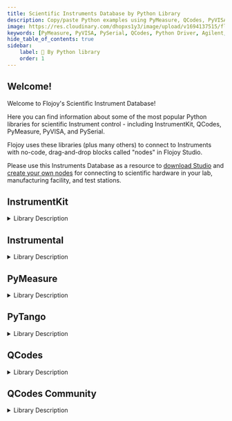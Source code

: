 ```yaml
--- 
title: Scientific Instruments Database by Python Library
description: Copy/paste Python examples using PyMeasure, QCodes, PyVISA, PySerial, and more.
image: https://res.cloudinary.com/dhopxs1y3/image/upload/v1694137515/flojoy-docs/Marketing%20Images/instrument_menagerie_delnwb.jpg
keywords: [PyMeasure, PyVISA, PySerial, QCodes, Python Driver, Agilent, Tektronix, Keysight, DAQ]
hide_table_of_contents: true
sidebar:
    label: 🐍 By Python library
    order: 1
---
```


## Welcome!

Welcome to Flojoy's Scientific Instrument Database! 

Here you can find information about some of the most popular Python libraries for scientific Instrument control - including InstrumentKit, QCodes, PyMeasure, PyVISA, and PySerial. 

Flojoy uses these libraries (plus many others) to connect to Instruments with no-code, drag-and-drop blocks called "nodes" in Flojoy Studio. 

Please use this Instruments Database as a resource to [download Studio](/) and [create your own nodes](/custom-nodes/creating-custom-node/) for connecting to scientific hardware in your lab, manufacturing facility, and test stations.



## InstrumentKit

<details> 
<summary>Library Description</summary> 
InstrumentKit is a powerful and versatile Python library designed specifically for hardware engineers and scientists working with instruments. It provides a comprehensive set of tools and functionalities to control, automate, and interface with a wide range of instruments commonly used in various fields such as electronics, physics, and chemistry.

One of the key features of InstrumentKit is its intuitive and user-friendly API, which simplifies the process of instrument control and data acquisition. The library offers a consistent interface across different instrument types, allowing users to seamlessly switch between instruments without having to learn new syntax or commands. This makes it incredibly convenient for engineers and scientists who work with multiple instruments simultaneously or need to switch between different setups frequently.

InstrumentKit supports a wide variety of instruments, ranging from basic devices like multimeters and oscilloscopes to more complex instruments such as signal generators, power supplies, and spectrum analyzers. These instruments can be connected to the computer via various communication protocols, including USB, GPIB, Ethernet, and serial interfaces. The library provides built-in drivers for many popular instrument models, ensuring compatibility and ease of use.

In addition to instrument control, InstrumentKit offers powerful data acquisition and analysis capabilities. It provides functions for acquiring and processing data from instruments, enabling users to perform real-time measurements, record data for later analysis, and generate detailed reports. The library also supports advanced features like triggering, synchronization, and data streaming, allowing for precise and efficient data acquisition in complex experimental setups.

InstrumentKit is an open-source library, which means that it benefits from a vibrant and active community of developers and contributors. This ensures continuous improvement, bug fixes, and the addition of new features based on user feedback and requirements. The library is extensively documented, with comprehensive guides, tutorials, and examples to help users get started quickly and make the most of its capabilities.

Now, let's explore some of the popular and commonly used instruments supported by InstrumentKit:

1. Multimeters: InstrumentKit provides drivers for a wide range of multimeters, allowing users to measure voltage, current, resistance, and other electrical parameters accurately.

2. Oscilloscopes: With InstrumentKit, you can control and acquire data from oscilloscopes, enabling you to visualize and analyze electrical waveforms in real-time.

3. Signal Generators: InstrumentKit supports signal generators, which are essential for generating precise waveforms and signals for testing and calibration purposes.

4. Power Supplies: The library offers drivers for power supplies, enabling users to control voltage and current outputs with high precision and stability.

5. Spectrum Analyzers: InstrumentKit allows for interfacing with spectrum analyzers, facilitating the analysis and characterization of frequency-domain signals.

6. Function Generators: With InstrumentKit, you can control function generators to generate a variety of waveforms, including sine, square, triangle, and arbitrary waveforms.

7. Data Loggers: The library supports data loggers, which are useful for recording and analyzing data over extended periods, making them ideal for long-term experiments or monitoring applications.

8. Temperature Controllers: InstrumentKit provides drivers for temperature controllers, allowing precise control and monitoring of temperature in various applications.

These are just a few examples of the instruments supported by InstrumentKit. The library's extensive compatibility and flexibility make it an invaluable tool for hardware engineers and scientists working with instruments, enabling them to streamline their workflows, automate experiments, and extract meaningful insights from their data.
</details> 

<div className="flex flex-wrap">

<InstrumentThumbnail 
    path='power-meters/thorlabs/PM100USB'
    img='https://res.cloudinary.com/dhopxs1y3/image/upload/v1691782423/Instruments/Power%20Meters/PM100USB/PM100USB.jpg'
    label='PM100USB'    
/>

<InstrumentThumbnail 
    path='motor-controllers/newport/picomotorcontroller-8742'
    img='https://res.cloudinary.com/dhopxs1y3/image/upload/v1691782424/Instruments/Positional%20Controller/Picomotorcontroller-8742/Picomotorcontroller-8742.jpg'
    label='Picomotorcontroller 8742'    
/>

<InstrumentThumbnail 
    path='motor-controllers/newport/newportesp-301'
    img='https://res.cloudinary.com/dhopxs1y3/image/upload/v1691782436/Instruments/Positional%20Controller/Newportesp-301/Newportesp-301.jpg'
    label='Newportesp 301'    
/>

<InstrumentThumbnail 
    path='oscilloscopes/tektronix/tds224'
    img='https://res.cloudinary.com/dhopxs1y3/image/upload/v1691782513/Instruments/Oscilloscopes/TDS224/TDS224.jpg'
    label='TDS224'    
/>

<InstrumentThumbnail 
    path='power-meters/keithley/keithley-485'
    img='https://res.cloudinary.com/dhopxs1y3/image/upload/v1691782442/Instruments/Power%20Meters/Keithley-485/Keithley-485.jpg'
    label='Keithley 485'    
/>

<InstrumentThumbnail 
    path='power-meters/keithley/keithley-2182'
    img='https://res.cloudinary.com/dhopxs1y3/image/upload/v1691782450/Instruments/Power%20Meters/Keithley-2182/Keithley-2182.jpg'
    label='Keithley 2182'    
/>

<InstrumentThumbnail 
    path='coincidence-counters/qubitekk/cc1'
    img='https://res.cloudinary.com/dhopxs1y3/image/upload/v1691782456/Instruments/Coincidence%20Counter/CC1/CC1.jpg'
    label='CC1'    
/>

<InstrumentThumbnail 
    path='frequency-synthesizers/holzworth/hs-9008b'
    img='https://res.cloudinary.com/dhopxs1y3/image/upload/v1691782458/Instruments/Frequency%20synthesizer/HS-9008B/HS-9008B.jpg'
    label='HS 9008B'    
/>

<InstrumentThumbnail 
    path='power-supplies/yokogawa/yokogawa-7651'
    img='https://res.cloudinary.com/dhopxs1y3/image/upload/v1691782436/Instruments/Power%20Supplies/Yokogawa-7651/Yokogawa-7651.jpg'
    label='Yokogawa 7651'    
/>

<InstrumentThumbnail 
    path='power-meters/keithley/keithley-580'
    img='https://res.cloudinary.com/dhopxs1y3/image/upload/v1691782479/Instruments/Power%20Meters/Keithley-580/Keithley-580.jpg'
    label='Keithley 580'    
/>

<InstrumentThumbnail 
    path='rf-signal-generators/tektronix/awg2005'
    img='https://res.cloudinary.com/dhopxs1y3/image/upload/v1691782481/Instruments/RF%20Signal%20Generator/AWG2005/AWG2005.jpg'
    label='AWG2005'    
/>

<InstrumentThumbnail 
    path='lasers/toptica/topmode'
    img='https://res.cloudinary.com/dhopxs1y3/image/upload/v1691782495/Instruments/Lasers/TopMode/TopMode.jpg'
    label='TopMode'    
/>

<InstrumentThumbnail 
    path='oscilloscopes/tektronix/tds520-tds540'
    img='https://res.cloudinary.com/dhopxs1y3/image/upload/v1691782499/Instruments/Oscilloscopes/TDS520-TDS540/TDS520-TDS540.jpg'
    label='TDS520/TDS540'    
/>

<InstrumentThumbnail 
    path='oscilloscopes/tektronix/dpo70000'
    img='https://res.cloudinary.com/dhopxs1y3/image/upload/v1691782501/Instruments/Oscilloscopes/DPO70000/DPO70000.webp'
    label='DPO70000'    
/>

<InstrumentThumbnail 
    path='power-meters/lakeshore/lakeshore-370'
    img='https://res.cloudinary.com/dhopxs1y3/image/upload/v1691782502/Instruments/Power%20Meters/Lakeshore-370/Lakeshore-370.png'
    label='Lakeshore 370'    
/>

<InstrumentThumbnail 
    path='oscilloscopes/teledyne/waverunner-9000'
    img='https://res.cloudinary.com/dhopxs1y3/image/upload/v1691782511/Instruments/Oscilloscopes/WaveRunner-9000/WaveRunner-9000.webp'
    label='WaveRunner 9000'    
/>

<InstrumentThumbnail 
    path='oscilloscopes/tektronix/tds224'
    img='https://res.cloudinary.com/dhopxs1y3/image/upload/v1691782513/Instruments/Oscilloscopes/TDS224/TDS224.jpg'
    label='TDS224'    
/>

<InstrumentThumbnail 
    path='motor-controllers/newport/agilis'
    img='https://res.cloudinary.com/dhopxs1y3/image/upload/v1691782528/Instruments/Positional%20Controller/Agilis/Agilis.jpg'
    label='Agilis'    
/>

<InstrumentThumbnail 
    path='oscilloscopes/teledyne/hdo4000a'
    img='https://res.cloudinary.com/dhopxs1y3/image/upload/v1691782540/Instruments/Oscilloscopes/HDO6000B/HDO6000B.webp'
    label='HDO6000B'    
/>

<InstrumentThumbnail 
    path='oscilloscopes/teledyne/waverunner-8000hd'
    img='https://res.cloudinary.com/dhopxs1y3/image/upload/v1691782542/Instruments/Oscilloscopes/WaveRunner-8000HD/WaveRunner-8000HD.webp'
    label='WaveRunner 8000HD'    
/>

<InstrumentThumbnail 
    path='oscilloscopes/tektronix/tds510a'
    img='https://res.cloudinary.com/dhopxs1y3/image/upload/v1691782554/Instruments/Oscilloscopes/TDS510A/TDS510A.webp'
    label='TDS510A'    
/>

<InstrumentThumbnail 
    path='power-meters/keithley/keithley-6220'
    img='https://res.cloudinary.com/dhopxs1y3/image/upload/v1691782562/Instruments/Power%20Meters/Keithley-6220/Keithley-6220.jpg'
    label='Keithley 6220'    
/>

<InstrumentThumbnail 
    path='oscilloscopes/teledyne/wavepro-hd'
    img='https://res.cloudinary.com/dhopxs1y3/image/upload/v1691782567/Instruments/Oscilloscopes/WavePro-HD/WavePro-HD.png'
    label='WavePro HD'    
/>

<InstrumentThumbnail 
    path='power-supplies/hp/keysight-e3631a'
    img='https://res.cloudinary.com/dhopxs1y3/image/upload/v1691782569/Instruments/Power%20Supplies/Keysight-E3631A/Keysight-E3631A.png'
    label='Keysight E3631A'    
/>

<InstrumentThumbnail 
    path='oscilloscopes/teledyne/wavesurfer-510'
    img='https://res.cloudinary.com/dhopxs1y3/image/upload/v1691782572/Instruments/Oscilloscopes/WaveSurfer-510/WaveSurfer-510.jpg'
    label='WaveSurfer 510'    
/>

<InstrumentThumbnail 
    path='power-supplies/thorlabs/lcc25'
    img='https://res.cloudinary.com/dhopxs1y3/image/upload/v1691782574/Instruments/Power%20Supplies/LCC25/LCC25.jpg'
    label='LCC25'    
/>

<InstrumentThumbnail 
    path='motor-controllers/qubitekk/mc1'
    img=''
    label='MC1'    
/>

<InstrumentThumbnail 
    path='multimeters/keithley/keithley-195'
    img='https://res.cloudinary.com/dhopxs1y3/image/upload/v1691782580/Instruments/Multimeters/Keithley-195/Keithley-195.jpg'
    label='Keithley 195'    
/>

<InstrumentThumbnail 
    path='motor-controllers/thorlabs/kim101'
    img='https://res.cloudinary.com/dhopxs1y3/image/upload/v1691782580/Instruments/Positional%20Controller/KIM101/KIM101.jpg'
    label='KIM101'    
/>

<InstrumentThumbnail 
    path='temperature-controllers/oxford-instruments/itc-503'
    img='https://res.cloudinary.com/dhopxs1y3/image/upload/v1691782452/Instruments/Temperature%20Controllers/ITC-503/ITC-503.jpg'
    label='ITC 503'    
/>

<InstrumentThumbnail 
    path='temperature-controllers/hcp/tc-038d'
    img='https://res.cloudinary.com/dhopxs1y3/image/upload/v1691782598/Instruments/Temperature%20Controllers/TC-038D/TC-038D.webp'
    label='TC-038D'    
/>

<InstrumentThumbnail 
    path='oscilloscopes/tektronix/tds5xx'
    img='https://res.cloudinary.com/dhopxs1y3/image/upload/v1691782600/Instruments/Oscilloscopes/TDS5XX/TDS5XX.jpg'
    label='TDS5XX'    
/>

<InstrumentThumbnail 
    path='oscilloscopes/teledyne/wavesurfer-3000z'
    img='https://res.cloudinary.com/dhopxs1y3/image/upload/v1691782601/Instruments/Oscilloscopes/WaveSurfer-3000z/WaveSurfer-3000z.jpg'
    label='WaveSurfer 3000z'    
/>

<InstrumentThumbnail 
    path='oscilloscopes/teledyne/wavesurfer-4000hd'
    img='https://res.cloudinary.com/dhopxs1y3/image/upload/v1691782604/Instruments/Oscilloscopes/WaveSurfer-4000HD/WaveSurfer-4000HD.webp'
    label='WaveSurfer 4000HD'    
/>

<InstrumentThumbnail 
    path='power-supplies/glassman/fj-series'
    img='https://res.cloudinary.com/dhopxs1y3/image/upload/v1691782626/Instruments/Power%20Supplies/FJ-Series/FJ-Series.webp'
    label='FJ Series'    
/>

<InstrumentThumbnail 
    path='function-generators/minghe/mhs-5200-a'
    img='https://res.cloudinary.com/dhopxs1y3/image/upload/v1691782627/Instruments/Function%20Generators/MHS-5200-A/MHS-5200-A.jpg'
    label='MHS 5200 A'    
/>

<InstrumentThumbnail 
    path='temperature-controllers/lakeshore/lakeshore-340'
    img='https://res.cloudinary.com/dhopxs1y3/image/upload/v1691782630/Instruments/Temperature%20Controllers/Lakeshore-340/Lakeshore-340.png'
    label='Lakeshore 340'    
/>

<InstrumentThumbnail 
    path='oscilloscopes/teledyne/mda8000hd'
    img='https://res.cloudinary.com/dhopxs1y3/image/upload/v1691782631/Instruments/Oscilloscopes/MDA8000HD/MDA8000HD.webp'
    label='MDA8000HD'    
/>

<InstrumentThumbnail 
    path='spectrum-analyzers/yokogawa/aq6370'
    img='https://res.cloudinary.com/dhopxs1y3/image/upload/v1691782639/Instruments/Spectrum%20Analyzers/AQ6370/AQ6370.jpg'
    label='AQ6370'    
/>

<InstrumentThumbnail 
    path='function-generators/srs/ds345'
    img='https://res.cloudinary.com/dhopxs1y3/image/upload/v1691782645/Instruments/Function%20Generators/DS345/DS345.jpg'
    label='DS345'    
/>

<InstrumentThumbnail 
    path='oscilloscopes/teledyne/labmaster-10-zi-a'
    img='https://res.cloudinary.com/dhopxs1y3/image/upload/v1691782647/Instruments/Oscilloscopes/LabMaster-10-Zi-A/LabMaster-10-Zi-A.webp'
    label='LabMaster 10 Zi-A'    
/>

<InstrumentThumbnail 
    path='motor-controllers/thorlabs/kim001'
    img='https://res.cloudinary.com/dhopxs1y3/image/upload/v1691782656/Instruments/Positional%20Controller/KIM001/KIM001.jpg'
    label='KIM001'    
/>

<InstrumentThumbnail 
    path='temperature-controllers/thorlabs/tc200'
    img='https://res.cloudinary.com/dhopxs1y3/image/upload/v1691782658/Instruments/Temperature%20Controllers/TC200/TC200.jpg'
    label='TC200'    
/>

<InstrumentThumbnail 
    path='oscilloscopes/teledyne/hdo4000a'
    img='https://res.cloudinary.com/dhopxs1y3/image/upload/v1691782661/Instruments/Oscilloscopes/HDO4000A/HDO4000A.webp'
    label='HDO4000A'    
/>

<InstrumentThumbnail 
    path='motor-controllers/newport/ag-uc2'
    img='https://res.cloudinary.com/dhopxs1y3/image/upload/v1691782662/Instruments/Motor%20Controller/AG-UC2/AG-UC2.jpg'
    label='AG-UC2'    
/>

<InstrumentThumbnail 
    path='balance-scales/mettler-toledo/mt-standard-interface-communication-software'
    img=''
    label='MT Standard Interface Communication Software'    
/>

<InstrumentThumbnail 
    path='power-meters/lakeshore/lakeshore-475'
    img='https://res.cloudinary.com/dhopxs1y3/image/upload/v1691782669/Instruments/Power%20Meters/Lakeshore-475/Lakeshore-475.png'
    label='Lakeshore 475'    
/>

<InstrumentThumbnail 
    path='power-supplies/keithley/keithley-6220'
    img='https://res.cloudinary.com/dhopxs1y3/image/upload/v1691782676/Instruments/Power%20Supplies/Keithley-6220/Keithley-6220.jpg'
    label='Keithley 6220'    
/>

<InstrumentThumbnail 
    path='multimeters/generic-scpi/SCPI-multimeter'
    img='https://res.cloudinary.com/dhopxs1y3/image/upload/v1691782678/Instruments/Multimeters/SCPI-multimeter/SCPI-multimeter.png'
    label='SCPI multimeter'    
/>

<InstrumentThumbnail 
    path='oscilloscopes/rigol/rigol-ds1000-series'
    img='https://res.cloudinary.com/dhopxs1y3/image/upload/v1691782681/Instruments/Oscilloscopes/Rigol-DS1000-Series/Rigol-DS1000-Series.png'
    label='Rigol DS1000-Series'    
/>

<InstrumentThumbnail 
    path='protocols/generic-scpi/SCPI-instrument'
    img=''
    label='SCPI Instrument'    
/>

<InstrumentThumbnail 
    path='rf-signal-generators/agilent/keysight-33220a'
    img='https://res.cloudinary.com/dhopxs1y3/image/upload/v1691782698/Instruments/RF%20Signal%20Generator/Keysight-33220A/Keysight-33220A.webp'
    label='Keysight 33220A'    
/>

<InstrumentThumbnail 
    path='power-meters/keithley/keithley-6514'
    img='https://res.cloudinary.com/dhopxs1y3/image/upload/v1691782717/Instruments/Power%20Meters/Keithley-6514/Keithley-6514.webp'
    label='Keithley 6514'    
/>

<InstrumentThumbnail 
    path='motor-controllers/thorlabs/apt-stepper-motor-control-module'
    img='https://res.cloudinary.com/dhopxs1y3/image/upload/v1691782719/Instruments/Positional%20Controller/APT-Stepper-Motor-Control-Module/APT-Stepper-Motor-Control-Module.jpg'
    label='APT Stepper Motor Control Module'    
/>

<InstrumentThumbnail 
    path='oscilloscopes/tektronix/dpo7000'
    img='https://res.cloudinary.com/dhopxs1y3/image/upload/v1691782722/Instruments/Oscilloscopes/DPO7000/DPO7000.jpg'
    label='DPO7000'    
/>

<InstrumentThumbnail 
    path='shutter-controllers/thorlabs/sc10'
    img='https://res.cloudinary.com/dhopxs1y3/image/upload/v1691782726/Instruments/Shutter%20Controller/SC10/SC10.jpg'
    label='SC10'    
/>

<InstrumentThumbnail 
    path='temperature-controllers/srs/ctc100'
    img='https://res.cloudinary.com/dhopxs1y3/image/upload/v1691782728/Instruments/Temperature%20Controllers/CTC100/CTC100.jpg'
    label='CTC100'    
/>

<InstrumentThumbnail 
    path='temperature-controllers/picowatt/avs-47'
    img='https://res.cloudinary.com/dhopxs1y3/image/upload/v1691782731/Instruments/Temperature%20Controllers/AVS-47/AVS-47.jpg'
    label='AVS 47'    
/>

<InstrumentThumbnail 
    path='motor-controllers/thorlabs/lps710e-m'
    img='https://res.cloudinary.com/dhopxs1y3/image/upload/v1691782731/Instruments/Positional%20Controller/LPS710E-M/LPS710E-M.jpg'
    label='LPS710E/M'    
/>

<InstrumentThumbnail 
    path='lockin-amplifiers/srs/srs-830'
    img='https://res.cloudinary.com/dhopxs1y3/image/upload/v1691782548/Instruments/Lockin%20Amplifiers/SR-830/SR-830.jpg'
    label='SRS 830'    
/>

<InstrumentThumbnail 
    path='pulse-generators/stanford-research/dg645'
    img='https://res.cloudinary.com/dhopxs1y3/image/upload/v1691782433/Instruments/Pulse%20Generator/DG-645/DG-645.jpg'
    label='DG645'    
/>

<InstrumentThumbnail 
    path='oscilloscopes/teledyne/wavemaster-sda-dda-8-zi-b'
    img='https://res.cloudinary.com/dhopxs1y3/image/upload/v1691782751/Instruments/Oscilloscopes/WaveMaster---SDA--DDA-8-Zi-B/WaveMaster---SDA--DDA-8-Zi-B.png'
    label='WaveMaster/SDA/DDA 8 Zi-B'    
/>

<InstrumentThumbnail 
    path='multimeters/hp/keysight-3456a'
    img='https://res.cloudinary.com/dhopxs1y3/image/upload/v1691782761/Instruments/Multimeters/Keysight-3456A/Keysight-3456A.jpg'
    label='Keysight 3456A'    
/>

<InstrumentThumbnail 
    path='oscilloscopes/tektronix/tds500-series'
    img='https://res.cloudinary.com/dhopxs1y3/image/upload/v1691782757/Instruments/Oscilloscopes/TDS500-Series/TDS500-Series.jpg'
    label='TDS500 Series'    
/>

<InstrumentThumbnail 
    path='oscilloscopes/tektronix/dpo4104'
    img='https://res.cloudinary.com/dhopxs1y3/image/upload/v1691782769/Instruments/Oscilloscopes/DPO4104/DPO4104.jpg'
    label='DPO4104'    
/>

</div>

## Instrumental

<details> 
<summary>Library Description</summary> 
Instrumental is a powerful Python library designed specifically for hardware engineers and scientists who work with instruments. It provides a comprehensive set of tools and functionalities to control, communicate with, and acquire data from a wide range of instruments. With its intuitive and user-friendly interface, Instrumental simplifies the process of instrument control and data acquisition, enabling users to focus on their experiments and analysis.

One of the key features of Instrumental is its extensive support for various instrument communication protocols. It offers built-in support for popular protocols such as GPIB (General Purpose Interface Bus), USB (Universal Serial Bus), RS-232 (Recommended Standard 232), and Ethernet. This allows users to easily connect and communicate with instruments using the appropriate interface, without the need for complex low-level programming.

Instrumental also provides a unified API (Application Programming Interface) for instrument control, making it easy to write code that is compatible with different instruments. This means that users can write instrument control code once and seamlessly switch between instruments without having to modify their code. This greatly enhances productivity and flexibility in experimental setups.

Furthermore, Instrumental offers a wide range of functionalities for instrument control and data acquisition. It supports various instrument operations such as setting instrument parameters, querying instrument status, and triggering instrument actions. It also provides efficient data acquisition capabilities, allowing users to acquire data from instruments at high speeds and with precise timing.

In addition to instrument control and data acquisition, Instrumental includes powerful data analysis and visualization tools. It provides functions for data processing, filtering, and analysis, as well as plotting and visualization capabilities. This enables users to perform real-time analysis of acquired data, visualize experimental results, and make informed decisions based on the data.

Now, let's explore some of the popular and commonly used instruments supported by the Instrumental Python library:

1. Oscilloscopes: Instrumental provides comprehensive support for controlling and acquiring data from oscilloscopes. Users can easily set trigger conditions, acquire waveforms, and perform real-time analysis on acquired data.

2. Function Generators: With Instrumental, users can easily control function generators to generate precise waveforms for various applications such as signal testing and stimulus generation.

3. Multimeters: Instrumental offers seamless integration with multimeters, allowing users to read and analyze voltage, current, resistance, and other electrical parameters with ease.

4. Power Supplies: Instrumental provides extensive support for controlling power supplies, enabling users to set voltage and current levels, monitor power output, and perform automated power cycling.

5. Spectrum Analyzers: Users can leverage Instrumental to control spectrum analyzers, enabling them to analyze and visualize frequency spectra of signals with high accuracy and resolution.

6. Network Analyzers: Instrumental supports network analyzers, allowing users to measure and analyze the performance of electrical networks, including impedance, reflection, and transmission characteristics.

7. Data Loggers: Instrumental facilitates data logging by providing functionalities to acquire and store data from various sensors and instruments over extended periods of time.

These are just a few examples of the wide range of instruments supported by the Instrumental Python library. With its comprehensive features and intuitive interface, Instrumental empowers hardware engineers and scientists to efficiently control instruments, acquire data, and perform analysis, ultimately enhancing their productivity and enabling groundbreaking research and development.
</details> 

<div className="flex flex-wrap">

<InstrumentThumbnail 
    path='cameras/pco/PCO-pixelfly'
    img='https://res.cloudinary.com/dhopxs1y3/image/upload/v1691782434/Instruments/Cameras/PCO-Pixelfly/PCO-Pixelfly.jpg'
    label='PCO Pixelfly'    
/>

<InstrumentThumbnail 
    path='function-generators/agilent/keysight-81110a'
    img='https://res.cloudinary.com/dhopxs1y3/image/upload/v1691782439/Instruments/Function%20Generators/Keysight-81110A/Keysight-81110A.jpg'
    label='Keysight 81110A'    
/>

<InstrumentThumbnail 
    path='power-meters/newport/1830-c'
    img='https://res.cloudinary.com/dhopxs1y3/image/upload/v1691782443/Instruments/Power%20Meters/1830-C/1830-C.jpg'
    label='1830-C'    
/>

<InstrumentThumbnail 
    path='oscilloscopes/agilent/keysight-86100a'
    img='https://res.cloudinary.com/dhopxs1y3/image/upload/v1691782480/Instruments/Oscilloscopes/Keysight-86100A/Keysight-86100A.jpg'
    label='Keysight 86100A'    
/>

<InstrumentThumbnail 
    path='cameras/thorlabs/cc126mu'
    img='https://res.cloudinary.com/dhopxs1y3/image/upload/v1691782536/Instruments/Cameras/CC126Mu/CC126Mu.jpg'
    label='CC126Mu'    
/>

<InstrumentThumbnail 
    path='motor-controllers/attocube/attocube-ecc-100'
    img='https://res.cloudinary.com/dhopxs1y3/image/upload/v1691782549/Instruments/Motion/Attocube-ECC-100/Attocube-ECC-100.gif'
    label='Attocube ECC 100'    
/>

<InstrumentThumbnail 
    path='cameras/thorlabs/thorlabs-dcu224c'
    img='https://res.cloudinary.com/dhopxs1y3/image/upload/v1691782595/Instruments/Cameras/Thorlabs---DCU224C/Thorlabs---DCU224C.jpg'
    label='Thorlabs-DCU224C'    
/>

<InstrumentThumbnail 
    path='cameras/pvcam/kinetix-sCMOS-all-cameras'
    img=''
    label='Kinetix sCMOS all_cameras'    
/>

<InstrumentThumbnail 
    path='cameras/picam/pi-camera'
    img='https://res.cloudinary.com/dhopxs1y3/image/upload/v1691782640/Instruments/Cameras/Pi-Camera/Pi-Camera.jpg'
    label='Pi Camera'    
/>

<InstrumentThumbnail 
    path='power-meters/thorlabs/pm100d'
    img='https://res.cloudinary.com/dhopxs1y3/image/upload/v1691782642/Instruments/Power%20Meters/PM100D/PM100D.jpg'
    label='PM100D'    
/>

<InstrumentThumbnail 
    path='lockin-amplifiers/sr-850/sr-850'
    img='https://res.cloudinary.com/dhopxs1y3/image/upload/v1691782672/Instruments/Lockin%20Amplifiers/SR-850/SR-850.jpg'
    label='SR 850'    
/>

<InstrumentThumbnail 
    path='motor-controllers/newmark/newmark-nsc-a1'
    img='https://res.cloudinary.com/dhopxs1y3/image/upload/v1691782686/Instruments/Motion/Newmark---NSC-A1/Newmark---NSC-A1.webp'
    label='Newmark-NSC-A1'    
/>

<InstrumentThumbnail 
    path='spectrum-analyzers/bristol/bristol-771'
    img='https://res.cloudinary.com/dhopxs1y3/image/upload/v1691782715/Instruments/Spectrum%20Analyzers/Bristol-771/Bristol-771.png'
    label='Bristol 771'    
/>

<InstrumentThumbnail 
    path='motor-controllers/smaract/smaract-mcs2'
    img=''
    label='Smaract-MCS2'    
/>

</div>

## PyMeasure

<details> 
<summary>Library Description</summary> 
PyMeasure is a powerful and versatile Python library designed specifically for controlling and interfacing with various scientific instruments. It provides a comprehensive set of tools and utilities that simplify the process of instrument control, data acquisition, and analysis. With PyMeasure, Python developers and scientists can effortlessly automate experiments, collect data, and perform complex measurements with ease.

One of the key features of PyMeasure is its extensive support for a wide range of instruments commonly used in scientific research and engineering applications. These instruments can be easily integrated into Python scripts, allowing for seamless control and data acquisition. Here are some popular and commonly used instruments supported by PyMeasure:

1. Oscilloscopes: PyMeasure provides a convenient interface to control and acquire data from oscilloscopes. It supports popular models from various manufacturers, such as Tektronix, Agilent, and Keysight. Users can easily configure the oscilloscope settings, trigger measurements, and retrieve waveform data for further analysis.

2. Multimeters: PyMeasure enables users to interact with multimeters, which are essential for measuring voltage, current, resistance, and other electrical parameters. It supports a wide range of multimeter models, including those from Keithley, Fluke, and Keysight. Users can easily read measurements, set measurement ranges, and perform various operations on the acquired data.

3. Power Supplies: PyMeasure allows users to control power supplies, which are used to provide electrical power to devices under test. It supports popular power supply models from manufacturers like Agilent, Keithley, and Rohde & Schwarz. Users can set voltage and current limits, enable or disable outputs, and monitor the power supply status.

4. Function Generators: PyMeasure provides a convenient interface to generate and control waveforms using function generators. It supports models from various manufacturers, including Tektronix, Agilent, and Rigol. Users can easily set waveform parameters such as frequency, amplitude, and offset, and generate complex waveforms for testing and experimentation.

5. Temperature Controllers: PyMeasure offers support for temperature controllers, which are crucial for precise temperature control in scientific experiments. It supports popular temperature controller models from manufacturers like Lakeshore, Eurotherm, and Omega. Users can easily set temperature setpoints, read temperature measurements, and control heating or cooling elements.

6. Spectrum Analyzers: PyMeasure allows users to control and acquire data from spectrum analyzers, which are used to analyze the frequency content of signals. It supports models from manufacturers such as Keysight, Rohde & Schwarz, and Anritsu. Users can configure frequency ranges, resolution bandwidths, and perform measurements such as power spectral density and harmonic distortion.

These are just a few examples of the wide range of instruments supported by PyMeasure. The library's modular design and extensibility make it easy to add support for additional instruments or customize existing instrument drivers. PyMeasure empowers Python developers and scientists to seamlessly integrate instrument control and data acquisition into their workflows, enabling efficient and automated experimentation and analysis.
</details> 

<div className="flex flex-wrap">

<InstrumentThumbnail 
    path='power-meters/lakeshore/lakeshore-421'
    img='https://res.cloudinary.com/dhopxs1y3/image/upload/v1691782424/Instruments/Power%20Meters/Lakeshore-421/Lakeshore-421.png'
    label='Lakeshore 421'    
/>

<InstrumentThumbnail 
    path='preamplifiers/srs/sr-570'
    img='https://res.cloudinary.com/dhopxs1y3/image/upload/v1691782426/Instruments/Preamplifier/SR-570/SR-570.jpg'
    label='SR 570'    
/>

<InstrumentThumbnail 
    path='temperature-controllers/temptronic/ats-545'
    img='https://res.cloudinary.com/dhopxs1y3/image/upload/v1691782427/Instruments/Temperature%20Controllers/ATS-545/ATS-545.webp'
    label='ATS 545'    
/>

<InstrumentThumbnail 
    path='power-supplies/yokogawa/yokogawa-7651'
    img='https://res.cloudinary.com/dhopxs1y3/image/upload/v1691782436/Instruments/Power%20Supplies/Yokogawa-7651/Yokogawa-7651.jpg'
    label='Yokogawa 7651'    
/>

<InstrumentThumbnail 
    path='temperature-controllers/temptronic/ats-525'
    img='https://res.cloudinary.com/dhopxs1y3/image/upload/v1691782438/Instruments/Temperature%20Controllers/ATS-525/ATS-525.jpg'
    label='ATS 525'    
/>

<InstrumentThumbnail 
    path='power-supplies/keithley/keithley-buffer'
    img='https://res.cloudinary.com/dhopxs1y3/image/upload/v1692380380/Instruments/Power%20Supplies/Keithley-Buffer/file.png'
    label='Keithley Buffer'    
/>

<InstrumentThumbnail 
    path='temperature-controllers/temptronic/thermostream-ats-series'
    img='https://res.cloudinary.com/dhopxs1y3/image/upload/v1691782446/Instruments/Temperature%20Controllers/Thermostream-ATS-Series/Thermostream-ATS-Series.webp'
    label='Thermostream ATS Series'    
/>

<InstrumentThumbnail 
    path='spectrum-analyzers/agilent/keysight-e4408b-esa-l'
    img='https://res.cloudinary.com/dhopxs1y3/image/upload/v1691782447/Instruments/Spectrum%20Analyzers/Keysight-E4408B-ESA-L/Keysight-E4408B-ESA-L.webp'
    label='Keysight E4408B ESA-L'    
/>

<InstrumentThumbnail 
    path='temperature-controllers/oxford-instruments/itc-503'
    img='https://res.cloudinary.com/dhopxs1y3/image/upload/v1691782452/Instruments/Temperature%20Controllers/ITC-503/ITC-503.jpg'
    label='ITC 503'    
/>

<InstrumentThumbnail 
    path='motor-controllers/newport/esp-300'
    img='https://res.cloudinary.com/dhopxs1y3/image/upload/v1691782457/Instruments/Positional%20Controller/ESP-300/ESP-300.jpg'
    label='ESP 300'    
/>

<InstrumentThumbnail 
    path='multimeters/agilent/keysight-34450a'
    img='https://res.cloudinary.com/dhopxs1y3/image/upload/v1691782461/Instruments/Multimeters/Keysight-34450A/Keysight-34450A.png'
    label='Keysight 34450A'    
/>

<InstrumentThumbnail 
    path='power-supplies/keithley/keithley-2306'
    img='https://res.cloudinary.com/dhopxs1y3/image/upload/v1691782472/Instruments/Power%20Supplies/Keithley-2306/Keithley-2306.webp'
    label='Keithley 2306'    
/>

<InstrumentThumbnail 
    path='lasers/keysight/keysight-n7776c'
    img='https://res.cloudinary.com/dhopxs1y3/image/upload/v1691782473/Instruments/Lasers/Keysight-N7776C/Keysight-N7776C.png'
    label='Keysight N7776C'    
/>

<InstrumentThumbnail 
    path='oscilloscopes/tektronix/tds2000'
    img='https://res.cloudinary.com/dhopxs1y3/image/upload/v1691782473/Instruments/Oscilloscopes/TDS2000/TDS2000.jpg'
    label='TDS2000'    
/>

<InstrumentThumbnail 
    path='power-supplies/danfysik/system-8500-model-854'
    img=''
    label='SYSTEM 8500-Model 854'    
/>

<InstrumentThumbnail 
    path='rf-signal-generators/srs/sg-380'
    img='https://res.cloudinary.com/dhopxs1y3/image/upload/v1691782478/Instruments/RF%20Signal%20Generator/SG-380/SG-380.jpg'
    label='SG 380'    
/>

<InstrumentThumbnail 
    path='rf-signal-generators/anapico/apsin-26g'
    img='https://res.cloudinary.com/dhopxs1y3/image/upload/v1691782482/Instruments/RF%20Signal%20Generator/Apsin-26G/Apsin-26G.jpg'
    label='Apsin 26G'    
/>

<InstrumentThumbnail 
    path='multimeters/keysight/keysight-e4980a'
    img='https://res.cloudinary.com/dhopxs1y3/image/upload/v1691782484/Instruments/Multimeters/Keysight-E4980A/Keysight-E4980A.png'
    label='Keysight E4980A'    
/>

<InstrumentThumbnail 
    path='network-analyzers/agilent/keysight-8722es'
    img='https://res.cloudinary.com/dhopxs1y3/image/upload/v1691782485/Instruments/Network%20Analyzer/Keysight-8722ES/Keysight-8722ES.webp'
    label='Keysight 8722ES'    
/>

<InstrumentThumbnail 
    path='oscilloscopes/keysight/keysight-dsox1102g'
    img='https://res.cloudinary.com/dhopxs1y3/image/upload/v1691782486/Instruments/Oscilloscopes/Keysight-DSOX1102G/Keysight-DSOX1102G.jpg'
    label='Keysight DSOX1102G'    
/>

<InstrumentThumbnail 
    path='power-supplies/delta-elektronika/sm-70-45d'
    img='https://res.cloudinary.com/dhopxs1y3/image/upload/v1691782486/Instruments/Power%20Supplies/SM-70-45D/SM-70-45D.jpg'
    label='SM 70-45D'    
/>

<InstrumentThumbnail 
    path='function-generators/hp/keysight-33120a'
    img='https://res.cloudinary.com/dhopxs1y3/image/upload/v1691782488/Instruments/Function%20Generators/Keysight-33120A/Keysight-33120A.jpg'
    label='Keysight 33120A'    
/>

<InstrumentThumbnail 
    path='function-generators/hp/keysight-8116a'
    img='https://res.cloudinary.com/dhopxs1y3/image/upload/v1691782497/Instruments/Function%20Generators/Keysight-8116A/Keysight-8116A.jpg'
    label='Keysight 8116A'    
/>

<InstrumentThumbnail 
    path='power-meters/lakeshore/lakeshore-425'
    img='https://res.cloudinary.com/dhopxs1y3/image/upload/v1691782503/Instruments/Power%20Meters/Lakeshore-425/Lakeshore-425.png'
    label='Lakeshore 425'    
/>

<InstrumentThumbnail 
    path='temperature-controllers/lakeshore/lakeshore-331'
    img='https://res.cloudinary.com/dhopxs1y3/image/upload/v1691782504/Instruments/Temperature%20Controllers/Lakeshore-331/Lakeshore-331.png'
    label='Lakeshore 331'    
/>

<InstrumentThumbnail 
    path='power-supplies/razorbill/razorbill-rp100'
    img='https://res.cloudinary.com/dhopxs1y3/image/upload/v1691782506/Instruments/Power%20Supplies/Razorbill-RP100/Razorbill-RP100.jpg'
    label='Razorbill RP100'    
/>

<InstrumentThumbnail 
    path='power-supplies/keithley/keithley-2400'
    img='https://res.cloudinary.com/dhopxs1y3/image/upload/v1691782492/Instruments/Power%20Supplies/Keithley-2400/Keithley-2400.webp'
    label='Keithley 2400'    
/>

<InstrumentThumbnail 
    path='network-analyzers/advantest/advantest-r3767cg'
    img='https://res.cloudinary.com/dhopxs1y3/image/upload/v1691782521/Instruments/Network%20Analyzer/Advantest-R3767CG/Advantest-R3767CG.jpg'
    label='Advantest R3767CG'    
/>

<InstrumentThumbnail 
    path='rf-signal-generators/rohdes-and-schwarz/sfm'
    img='https://res.cloudinary.com/dhopxs1y3/image/upload/v1691782523/Instruments/RF%20Signal%20Generator/SFM/SFM.jpg'
    label='SFM'    
/>

<InstrumentThumbnail 
    path='multimeters/hp/keysight-3478a'
    img='https://res.cloudinary.com/dhopxs1y3/image/upload/v1691782526/Instruments/Multimeters/Keysight-3478A/Keysight-3478A.jpg'
    label='Keysight 3478A'    
/>

<InstrumentThumbnail 
    path='power-meters/keithley/keithley-6517a'
    img='https://res.cloudinary.com/dhopxs1y3/image/upload/v1691782543/Instruments/Power%20Meters/Keithley-6517A/Keithley-6517A.jpg'
    label='Keithley 6517A'    
/>

<InstrumentThumbnail 
    path='power-supplies/siglent-technologies/spd1305x-power-supply'
    img='https://res.cloudinary.com/dhopxs1y3/image/upload/v1691782556/Instruments/Power%20Supplies/SPD1305X-Power-Supply/SPD1305X-Power-Supply.jpg'
    label='SPD1305X Power Supply'    
/>

<InstrumentThumbnail 
    path='spectrum-analyzers/anritsu/ms9740a'
    img='https://res.cloudinary.com/dhopxs1y3/image/upload/v1691782557/Instruments/Spectrum%20Analyzers/MS9740A/MS9740A.png'
    label='MS9740A'    
/>

<InstrumentThumbnail 
    path='multimeters/keithley/keithley-2000'
    img='https://res.cloudinary.com/dhopxs1y3/image/upload/v1691782454/Instruments/Multimeters/Keithley-2000/Keithley-2000.webp'
    label='Keithley 2000'    
/>

<InstrumentThumbnail 
    path='lockin-amplifiers/srs/sr-830'
    img='https://res.cloudinary.com/dhopxs1y3/image/upload/v1691782548/Instruments/Lockin%20Amplifiers/SR-830/SR-830.jpg'
    label='SR 830'    
/>

<InstrumentThumbnail 
    path='spectrum-analyzers/anritsu/ms9710c'
    img='https://res.cloudinary.com/dhopxs1y3/image/upload/v1691782588/Instruments/Spectrum%20Analyzers/MS9710C/MS9710C.jpg'
    label='MS9710C'    
/>

<InstrumentThumbnail 
    path='power-meters/thorlabs/PM100USB'
    img='https://res.cloudinary.com/dhopxs1y3/image/upload/v1691782423/Instruments/Power%20Meters/PM100USB/PM100USB.jpg'
    label='PM100USB'    
/>

<InstrumentThumbnail 
    path='lockin-amplifiers/ametek/ametek-7270'
    img='https://res.cloudinary.com/dhopxs1y3/image/upload/v1691782591/Instruments/Lockin%20Amplifiers/Ametek-7270/Ametek-7270.jpg'
    label='Ametek 7270'    
/>

<InstrumentThumbnail 
    path='spectrum-analyzers/rohdes-and-schwarz/fsl'
    img='https://res.cloudinary.com/dhopxs1y3/image/upload/v1691782599/Instruments/Spectrum%20Analyzers/FSL/FSL.jpg'
    label='FSL'    
/>

<InstrumentThumbnail 
    path='motor-controllers/anaheim-automation/dp-series-motor-controller'
    img='https://res.cloudinary.com/dhopxs1y3/image/upload/v1691782609/Instruments/Motor%20Controller/DP-Series-Motor-Controller/DP-Series-Motor-Controller.png'
    label='DP Series Motor Controller'    
/>

<InstrumentThumbnail 
    path='lasers/toptica/ibeam-smart'
    img='https://res.cloudinary.com/dhopxs1y3/image/upload/v1691782611/Instruments/Lasers/iBeam-smart/iBeam-smart.jpg'
    label='iBeam smart'    
/>

<InstrumentThumbnail 
    path='laser-diode-controllers/thorlabs/pro8000'
    img='https://res.cloudinary.com/dhopxs1y3/image/upload/v1691782612/Instruments/Laser%20Diode%20Controllers/PRO8000/PRO8000.jpg'
    label='PRO8000'    
/>

<InstrumentThumbnail 
    path='spectrum-analyzers/keysight/keysight-b1500a'
    img='https://res.cloudinary.com/dhopxs1y3/image/upload/v1691782723/Instruments/Spectrum%20Analyzers/Keysight-B1500A/Keysight-B1500A.png'
    label='Keysight B1500A'    
/>

<InstrumentThumbnail 
    path='multimeters/hp/HP-3437a'
    img='https://res.cloudinary.com/dhopxs1y3/image/upload/v1691782622/Instruments/Multimeters/HP-3437A/HP-3437A.jpg'
    label='HP 3437A'    
/>

<InstrumentThumbnail 
    path='temperature-controllers/thermotron/thermotron-3800'
    img='https://res.cloudinary.com/dhopxs1y3/image/upload/v1691782623/Instruments/Temperature%20Controllers/Thermotron-3800/Thermotron-3800.jpg'
    label='Thermotron 3800'    
/>

<InstrumentThumbnail 
    path='rf-signal-generators/anritsu/from-mg3690c-series'
    img='https://res.cloudinary.com/dhopxs1y3/image/upload/v1691782625/Instruments/RF%20Signal%20Generator/From-MG3690C-Series/From-MG3690C-Series.jpg'
    label='From MG3690C Series'    
/>

<InstrumentThumbnail 
    path='spectrum-analyzers/agilent/keysight-4156c'
    img='https://res.cloudinary.com/dhopxs1y3/image/upload/v1691782628/Instruments/Spectrum%20Analyzers/Keysight-4156C/Keysight-4156C.png'
    label='Keysight 4156C'    
/>

<InstrumentThumbnail 
    path='function-generators/tektronix/afg3152c'
    img='https://res.cloudinary.com/dhopxs1y3/image/upload/v1691782664/Instruments/Function%20Generators/AFG3152C/AFG3152C.jpg'
    label='AFG3152C'    
/>

<InstrumentThumbnail 
    path='lockin-amplifiers/srs/sr-860'
    img='https://res.cloudinary.com/dhopxs1y3/image/upload/v1691782674/Instruments/Lockin%20Amplifiers/SR-860/SR-860.jpg'
    label='SR 860'    
/>

<InstrumentThumbnail 
    path='multimeters/keithley/keithley-2700'
    img='https://res.cloudinary.com/dhopxs1y3/image/upload/v1691782676/Instruments/Multimeters/Keithley-2700/Keithley-2700.webp'
    label='Keithley 2700'    
/>

<InstrumentThumbnail 
    path='power-supplies/keysight/keysight-n5767a'
    img='https://res.cloudinary.com/dhopxs1y3/image/upload/v1691782680/Instruments/Power%20Supplies/Keysight-N5767A/Keysight-N5767A.webp'
    label='Keysight N5767A'    
/>

<InstrumentThumbnail 
    path='power-supplies/keithley/keithley-2450'
    img='https://res.cloudinary.com/dhopxs1y3/image/upload/v1691782527/Instruments/Power%20Supplies/Keithley-2450/Keithley-2450.png'
    label='Keithley 2450'    
/>

<InstrumentThumbnail 
    path='multimeters/keithley/keithley-2750'
    img='https://res.cloudinary.com/dhopxs1y3/image/upload/v1691782695/Instruments/Multimeters/Keithley-2750/Keithley-2750.webp'
    label='Keithley 2750'    
/>

<InstrumentThumbnail 
    path='power-supplies/keithley/keithley-2260b'
    img='https://res.cloudinary.com/dhopxs1y3/image/upload/v1691782695/Instruments/Power%20Supplies/Keithley-2260B/Keithley-2260B.webp'
    label='Keithley 2260B'    
/>

<InstrumentThumbnail 
    path='power-supplies/rohdes-and-schwarz/hmp-4040'
    img='https://res.cloudinary.com/dhopxs1y3/image/upload/v1691782700/Instruments/Power%20Supplies/HMP-4040/HMP-4040.jpg'
    label='HMP 4040'    
/>

<InstrumentThumbnail 
    path='rf-signal-generators/agilent/keysight-33521a'
    img='https://res.cloudinary.com/dhopxs1y3/image/upload/v1691782702/Instruments/RF%20Signal%20Generator/Keysight-33521-A/Keysight-33521-A.png'
    label='Keysight 33521A'    
/>

<InstrumentThumbnail 
    path='multimeters/fw-bell/fw-bell-5280'
    img='https://res.cloudinary.com/dhopxs1y3/image/upload/v1691782705/Instruments/Multimeters/F.W.-Bell-5280/F.W.-Bell-5280.jpg'
    label='F.W. Bell 5280'    
/>

<InstrumentThumbnail 
    path='power-meters/keithley/keithley-6517b'
    img='https://res.cloudinary.com/dhopxs1y3/image/upload/v1691782706/Instruments/Power%20Meters/Keithley-6517B/Keithley-6517B.webp'
    label='Keithley 6517B'    
/>

<InstrumentThumbnail 
    path='temperature-controllers/temptronic/eco-560'
    img='https://res.cloudinary.com/dhopxs1y3/image/upload/v1691782706/Instruments/Temperature%20Controllers/ECO-560/ECO-560.webp'
    label='ECO 560'    
/>

<InstrumentThumbnail 
    path='motor-controllers/parker/gemini-gv6'
    img='https://res.cloudinary.com/dhopxs1y3/image/upload/v1691782707/Instruments/Servo%20Drive/Controllers/Gemini-GV6/Gemini-GV6.jpg'
    label='Gemini GV6'    
/>

<InstrumentThumbnail 
    path='power-supplies/yokogawa/yokogawa-gs-200'
    img='https://res.cloudinary.com/dhopxs1y3/image/upload/v1691782709/Instruments/Power%20Supplies/Yokogawa-GS-200/Yokogawa-GS-200.jpg'
    label='Yokogawa GS 200'    
/>

<InstrumentThumbnail 
    path='multimeters/andeen-hagerling/2700a-bridge'
    img='https://res.cloudinary.com/dhopxs1y3/image/upload/v1691782710/Instruments/Multimeters/2700A-Bridge/2700A-Bridge.jpg'
    label='2700A Bridge'    
/>

<InstrumentThumbnail 
    path='power-supplies/keithley/keithley-6221'
    img='https://res.cloudinary.com/dhopxs1y3/image/upload/v1691782550/Instruments/Power%20Supplies/Keithley-6221/Keithley-6221.webp'
    label='Keithley 6221'    
/>

<InstrumentThumbnail 
    path='power-supplies/keithley/keithley-2600'
    img='https://res.cloudinary.com/dhopxs1y3/image/upload/v1691782732/Instruments/Power%20Supplies/Keithley-2600/Keithley-2600.jpg'
    label='Keithley 2600'    
/>

<InstrumentThumbnail 
    path='temperature-controllers/fluke/fluke-7341'
    img='https://res.cloudinary.com/dhopxs1y3/image/upload/v1691782745/Instruments/Temperature%20Controllers/Fluke-7341/Fluke-7341.jpg'
    label='Fluke 7341'    
/>

<InstrumentThumbnail 
    path='multimeters/andeen-hagerling/2500a-bridge'
    img='https://res.cloudinary.com/dhopxs1y3/image/upload/v1691782748/Instruments/Multimeters/2500A-Bridge/2500A-Bridge.jpg'
    label='2500A Bridge'    
/>

<InstrumentThumbnail 
    path='rf-signal-generators/hp/keysight-8657b'
    img='https://res.cloudinary.com/dhopxs1y3/image/upload/v1691782753/Instruments/RF%20Signal%20Generator/Keysight-8657B/Keysight-8657B.jpg'
    label='Keysight 8657B'    
/>

<InstrumentThumbnail 
    path='power-supplies/siglent-technologies/spd1168x-power-supply'
    img='https://res.cloudinary.com/dhopxs1y3/image/upload/v1691782760/Instruments/Power%20Supplies/SPD1168X-Power-Supply/SPD1168X-Power-Supply.jpg'
    label='SPD1168X Power Supply'    
/>

<InstrumentThumbnail 
    path='power-supplies/oxford-instruments/ips-120-10'
    img='https://res.cloudinary.com/dhopxs1y3/image/upload/v1691782768/Instruments/Power%20Supplies/IPS-120-10/IPS-120-10.jpg'
    label='IPS 120  10'    
/>

<InstrumentThumbnail 
    path='lockin-amplifiers/srs/sr-510'
    img='https://res.cloudinary.com/dhopxs1y3/image/upload/v1691782770/Instruments/Lockin%20Amplifiers/SR-510/SR-510.jpg'
    label='SR 510'    
/>

</div>

## PyTango

<details> 
<summary>Library Description</summary> 
PyTango is a powerful Python library that provides a comprehensive framework for controlling and interacting with scientific instruments and devices. It is widely used in the field of experimental physics and engineering, offering a flexible and efficient solution for instrument control and data acquisition.

At its core, PyTango is built on top of the Tango Control System, which is a distributed control system designed for scientific and industrial applications. Tango provides a standardized communication protocol and a set of tools for managing and controlling devices, making it easier to integrate different instruments into a unified control system.

PyTango extends the capabilities of Tango by providing a Python interface that simplifies the development of instrument control applications. It offers a high-level API that abstracts the complexities of Tango, allowing users to focus on the specific functionality of their instruments. With PyTango, you can easily create device servers, which act as intermediaries between the instrument hardware and the control software.

One of the key features of PyTango is its support for asynchronous programming. It leverages the power of Python's asyncio framework to enable concurrent and non-blocking communication with multiple devices. This allows for efficient handling of multiple instrument interactions, ensuring smooth and responsive control of complex experimental setups.

PyTango also provides a rich set of tools for instrument configuration, monitoring, and data acquisition. It offers a graphical user interface called Jive, which allows users to interact with devices, visualize data, and configure instrument properties. Additionally, PyTango integrates well with popular scientific libraries such as NumPy and matplotlib, enabling seamless data analysis and visualization.

Now, let's explore some popular and commonly used instruments that can be controlled using PyTango:

1. Motor: The Motor device is used for controlling motorized stages or actuators. It provides methods for moving the motor to specific positions, setting velocity and acceleration profiles, and monitoring the motor's status.

2. Camera: The Camera device is used for acquiring images from scientific cameras. It supports various image formats and provides methods for capturing images, adjusting exposure settings, and performing image processing operations.

3. Spectrometer: The Spectrometer device is used for measuring the intensity of light at different wavelengths. It allows users to configure the spectrometer's parameters, perform spectral scans, and analyze the acquired data.

4. Temperature Controller: The Temperature Controller device is used for controlling the temperature of a system or sample. It provides methods for setting the target temperature, monitoring the current temperature, and applying control algorithms to maintain temperature stability.

5. Power Supply: The Power Supply device is used for controlling and monitoring electrical power supplies. It allows users to set voltage and current limits, measure output values, and protect the connected devices from overloads.

6. Pressure Gauge: The Pressure Gauge device is used for measuring pressure in vacuum systems. It provides methods for reading pressure values, calibrating the gauge, and triggering alarms based on predefined thresholds.

7. Magnetometer: The Magnetometer device is used for measuring magnetic fields. It allows users to perform magnetic field measurements, calibrate the sensor, and analyze the acquired data.

These are just a few examples of the wide range of instruments that can be controlled using PyTango. The library's flexibility and extensibility make it suitable for controlling various scientific devices, enabling researchers and engineers to build sophisticated experimental setups and automate complex measurement processes.
</details> 

<div className="flex flex-wrap">

<InstrumentThumbnail 
    path='photon-counting-systems/picoquant/picoharp-300'
    img='https://res.cloudinary.com/dhopxs1y3/image/upload/v1691782750/Instruments/Photon%20Counting%20System/Singlequantum/Singlequantum.jpg'
    label='PicoHarp 300'    
/>

<InstrumentThumbnail 
    path='multimeters/lakeshore/lakeshore-425'
    img='https://res.cloudinary.com/dhopxs1y3/image/upload/v1691782518/Instruments/Multimeters/Lakeshore-425/Lakeshore-425.png'
    label='Lakeshore 425'    
/>

<InstrumentThumbnail 
    path='rf-signal-generators/rohdes-and-schwarz/sma100a'
    img='https://res.cloudinary.com/dhopxs1y3/image/upload/v1691782521/Instruments/RF%20Signal%20Generator/SMA100A/SMA100A.jpg'
    label='SMA100A'    
/>

<InstrumentThumbnail 
    path='power-meters/keithley/keithley-6485'
    img=''
    label='Keithley 6485'    
/>

<InstrumentThumbnail 
    path='temperature-sensors/orbit3/orbit-3-sensor'
    img='https://res.cloudinary.com/dhopxs1y3/image/upload/v1691782607/Instruments/Temperature%20Sensor/Orbit-3-Sensor/Orbit-3-Sensor.webp'
    label='Orbit 3 Sensor'    
/>

<InstrumentThumbnail 
    path='humidity-sensors/orbit3/orbit-3-sensor'
    img='https://res.cloudinary.com/dhopxs1y3/image/upload/v1691782607/Instruments/Temperature%20Sensor/Orbit-3-Sensor/Orbit-3-Sensor.webp'
    label='Orbit 3 Sensor'    
/>

<InstrumentThumbnail 
    path='oscilloscopes/lecroy/lecroydso'
    img='https://res.cloudinary.com/dhopxs1y3/image/upload/v1691782648/Instruments/Oscilloscopes/Lecroydso/Lecroydso.png'
    label='Lecroydso'    
/>

<InstrumentThumbnail 
    path='power-meters/lakeshore/lks-425-gaussmeter'
    img='https://res.cloudinary.com/dhopxs1y3/image/upload/v1691782670/Instruments/Power%20Meters/LKS-425-Gaussmeter/LKS-425-Gaussmeter.png'
    label='LKS 425 Gaussmeter'    
/>

<InstrumentThumbnail 
    path='thermometers/pico-technology/pt-104-picoch'
    img='https://res.cloudinary.com/dhopxs1y3/image/upload/v1691782684/Instruments/Thermometer/PT-104-Picoch/PT-104-Picoch.jpg'
    label='PT 104 Picoch'    
/>

<InstrumentThumbnail 
    path='temperature-controllers/jumo/jumoquantrollc'
    img='https://res.cloudinary.com/dhopxs1y3/image/upload/v1691782763/Instruments/Temperature%20Controllers/Jumoquantrollc/Jumoquantrollc.jpg'
    label='Jumoquantrollc'    
/>

</div>

## QCodes

<details> 
<summary>Library Description</summary> 
QCodes is a powerful Python library designed specifically for controlling and interacting with scientific instruments. It provides a comprehensive framework for instrument control, data acquisition, and analysis, making it an essential tool for researchers and engineers in various scientific fields.

At its core, QCodes offers a unified and consistent interface for controlling a wide range of instruments, regardless of their underlying communication protocols or hardware interfaces. This means that you can seamlessly control instruments from different manufacturers using a single, intuitive API. QCodes abstracts away the complexities of instrument communication, allowing you to focus on your experiment or measurement rather than the intricacies of instrument control.

One of the key features of QCodes is its modular architecture, which allows for easy integration of new instrument drivers. Instrument drivers are responsible for translating high-level commands into low-level instructions that the instrument understands. QCodes provides a growing collection of instrument drivers for popular devices, and you can also create your own drivers to support custom or specialized instruments.

In addition to instrument control, QCodes provides a powerful data acquisition framework. It allows you to easily configure and synchronize multiple instruments, acquire data with high precision and speed, and store it in various formats for further analysis. QCodes also offers advanced features like real-time plotting, data streaming, and data logging, making it a versatile tool for experimental data acquisition.

Furthermore, QCodes seamlessly integrates with other popular Python libraries such as NumPy, SciPy, and Matplotlib, enabling you to leverage their capabilities for data analysis, visualization, and processing. This integration makes QCodes a valuable tool for end-to-end scientific experimentation and analysis workflows.

Now, let's explore some of the popular and commonly used instruments that can be controlled using QCodes:

1. Keithley 2400 Series SourceMeter: This instrument combines the functionality of a precision power supply, current source, and digital multimeter. It is widely used in semiconductor characterization, materials research, and device testing.

2. Keysight E5071C Network Analyzer: This network analyzer is used for measuring the scattering parameters (S-parameters) of high-frequency electrical networks. It is commonly employed in RF and microwave engineering, telecommunications, and signal integrity analysis.

3. Agilent 34401A Digital Multimeter: This versatile multimeter offers high accuracy and resolution for measuring voltage, current, resistance, and other electrical parameters. It is widely used in electronics testing, calibration, and research applications.

4. Thorlabs PM100D Power Meter: This power meter is designed for precise optical power measurements. It is commonly used in optics and photonics research, laser characterization, and fiber optic communications.

5. Tektronix TDS3000 Series Oscilloscope: This digital oscilloscope provides high-speed waveform capture and analysis capabilities. It is extensively used in electronics design, signal analysis, and troubleshooting.

6. Lakeshore 340 Temperature Controller: This instrument is used for precise temperature control in cryogenic and low-temperature experiments. It is commonly employed in condensed matter physics, superconductivity research, and quantum computing.

These are just a few examples of the wide range of instruments that can be controlled using QCodes. The library's flexibility, extensibility, and integration capabilities make it a valuable asset for any scientist or engineer working with scientific instruments.
</details> 

<div className="flex flex-wrap">

<InstrumentThumbnail 
    path='rf-signal-generators/keysight/keysight-33511b'
    img='https://res.cloudinary.com/dhopxs1y3/image/upload/v1691782425/Instruments/RF%20Signal%20Generator/Keysight-33511B/Keysight-33511B.jpg'
    label='Keysight 33511B'    
/>

<InstrumentThumbnail 
    path='temperature-controllers/lakeshore/lakeshore-model-372'
    img='https://res.cloudinary.com/dhopxs1y3/image/upload/v1691782428/Instruments/Temperature%20Controllers/Lakeshore-Model-372/Lakeshore-Model-372.png'
    label='Lakeshore Model 372'    
/>

<InstrumentThumbnail 
    path='power-meters/lakeshore/lakeshore-model-372'
    img='https://res.cloudinary.com/dhopxs1y3/image/upload/v1691782428/Instruments/Temperature%20Controllers/Lakeshore-Model-372/Lakeshore-Model-372.png'
    label='Lakeshore Model 372'    
/>

<InstrumentThumbnail 
    path='switches/keithley/keithley-s46'
    img='https://res.cloudinary.com/dhopxs1y3/image/upload/v1691782430/Instruments/Switch/Keithley-S46/Keithley-S46.jpg'
    label='Keithley S46'    
/>

<InstrumentThumbnail 
    path='quantum-analyzers/zurich-instruments/uhfqa'
    img='https://res.cloudinary.com/dhopxs1y3/image/upload/v1691782431/Instruments/Quantum%20Analyzer/UHFQA/UHFQA.webp'
    label='UHFQA'    
/>

<InstrumentThumbnail 
    path='power-supplies/aimtti/pl303qmd-p'
    img='https://res.cloudinary.com/dhopxs1y3/image/upload/v1691782432/Instruments/Power%20Supplies/PL303QMD-P/PL303QMD-P.jpg'
    label='PL303QMD-P'    
/>

<InstrumentThumbnail 
    path='multimeters/agilent/keysight-34410a'
    img='https://res.cloudinary.com/dhopxs1y3/image/upload/v1691782435/Instruments/Multimeters/Keysight-34410A/Keysight-34410A.png'
    label='Keysight 34410A'    
/>

<InstrumentThumbnail 
    path='power-supplies/keithley/keithley-2604b'
    img='https://res.cloudinary.com/dhopxs1y3/image/upload/v1691782437/Instruments/Power%20Supplies/Keithley-2604B/Keithley-2604B.webp'
    label='Keithley 2604B'    
/>

<InstrumentThumbnail 
    path='rf-signal-generators/tektronix/awg5208'
    img='https://res.cloudinary.com/dhopxs1y3/image/upload/v1691782440/Instruments/RF%20Signal%20Generator/AWG5208/AWG5208.webp'
    label='AWG5208'    
/>

<InstrumentThumbnail 
    path='iv-converters/basel/sp983c'
    img='https://res.cloudinary.com/dhopxs1y3/image/upload/v1691782441/Instruments/IV%20Converter/SP983c/SP983c.webp'
    label='SP983c'    
/>

<InstrumentThumbnail 
    path='qubit-controllers/zurich-instruments/shfqc'
    img='https://res.cloudinary.com/dhopxs1y3/image/upload/v1691782444/Instruments/Qubit%20Controller/SHFQC/SHFQC.webp'
    label='SHFQC'    
/>

<InstrumentThumbnail 
    path='multimeters/keithley/dmm7510-keithley'
    img='https://res.cloudinary.com/dhopxs1y3/image/upload/v1691782445/Instruments/Multimeters/DMM7510-Keithley/DMM7510-Keithley.webp'
    label='DMM7510 Keithley'    
/>

<InstrumentThumbnail 
    path='network-analyzers/keysight/keysight-5222b'
    img='https://res.cloudinary.com/dhopxs1y3/image/upload/v1691782445/Instruments/Network%20Analyzer/Keysight-5222B/Keysight-5222B.jpg'
    label='Keysight 5222B'    
/>

<InstrumentThumbnail 
    path='daq-boards/alazartech/ats9373-12-bit-4-gs-s'
    img='https://res.cloudinary.com/dhopxs1y3/image/upload/v1691782448/Instruments/DAQ%20boards/ATS9373---12-bit%2C-4-GS-s/ATS9373---12-bit_-4-GS-s.jpg'
    label='ATS9373-12 bit, 4 GS/s'    
/>

<InstrumentThumbnail 
    path='oscilloscopes/rohde-schwarz/r&s-rto1000'
    img=''
    label='R&S RTO1000'    
/>

<InstrumentThumbnail 
    path='multimeters/keithley/keithley-2000'
    img='https://res.cloudinary.com/dhopxs1y3/image/upload/v1691782454/Instruments/Multimeters/Keithley-2000/Keithley-2000.webp'
    label='Keithley 2000'    
/>

<InstrumentThumbnail 
    path='function-generators/keysight/keysight-33210a'
    img='https://res.cloudinary.com/dhopxs1y3/image/upload/v1691782460/Instruments/Function%20Generators/Keysight-33210A/Keysight-33210A.jpg'
    label='Keysight 33210A'    
/>

<InstrumentThumbnail 
    path='spectrometers/quantum-design/ppms-dynacool'
    img='https://res.cloudinary.com/dhopxs1y3/image/upload/v1691782464/Instruments/Spectrometers/PPMS-Dynacool/PPMS-Dynacool.png'
    label='PPMS Dynacool'    
/>

<InstrumentThumbnail 
    path='temperature-controllers/quantum-design/ppms-dynacool'
    img='https://res.cloudinary.com/dhopxs1y3/image/upload/v1691782464/Instruments/Spectrometers/PPMS-Dynacool/PPMS-Dynacool.png'
    label='PPMS Dynacool'    
/>

<InstrumentThumbnail 
    path='power-meters/quantum-design/ppms-dynacool'
    img='https://res.cloudinary.com/dhopxs1y3/image/upload/v1691782464/Instruments/Spectrometers/PPMS-Dynacool/PPMS-Dynacool.png'
    label='PPMS Dynacool'    
/>

<InstrumentThumbnail 
    path='rf-signal-generators/agilent/keysight-e8257d'
    img='https://res.cloudinary.com/dhopxs1y3/image/upload/v1691782469/Instruments/RF%20Signal%20Generator/Keysight-E8257D/Keysight-E8257D.png'
    label='Keysight E8257D'    
/>

<InstrumentThumbnail 
    path='temperature-controllers/lakeshore/lakeshore-model-335'
    img='https://res.cloudinary.com/dhopxs1y3/image/upload/v1691782471/Instruments/Temperature%20Controllers/Lakeshore-Model-335/Lakeshore-Model-335.png'
    label='Lakeshore Model 335'    
/>

<InstrumentThumbnail 
    path='network-analyzers/keysight/keysight-n5232b'
    img='https://res.cloudinary.com/dhopxs1y3/image/upload/v1691782475/Instruments/Network%20Analyzer/Keysight-N5232B/Keysight-N5232B.jpg'
    label='Keysight N5232B'    
/>

<InstrumentThumbnail 
    path='network-analyzers/hp/keysight-8753d'
    img='https://res.cloudinary.com/dhopxs1y3/image/upload/v1691782476/Instruments/Network%20Analyzer/Keysight-8753D/Keysight-8753D.webp'
    label='Keysight 8753D'    
/>

<InstrumentThumbnail 
    path='power-supplies/keithley/keithley-2635b'
    img='https://res.cloudinary.com/dhopxs1y3/image/upload/v1691782477/Instruments/Power%20Supplies/Keithley-2635B/Keithley-2635B.webp'
    label='Keithley 2635B'    
/>

<InstrumentThumbnail 
    path='multimeters/keithley/DMM6500-keithley'
    img='https://res.cloudinary.com/dhopxs1y3/image/upload/v1691782483/Instruments/Multimeters/DMM6500-Keithley/DMM6500-Keithley.webp'
    label='DMM6500 Keithley'    
/>

<InstrumentThumbnail 
    path='oscilloscopes/tektronix/dpo5000'
    img='https://res.cloudinary.com/dhopxs1y3/image/upload/v1691782485/Instruments/Oscilloscopes/DPO5000/DPO5000.webp'
    label='DPO5000'    
/>

<InstrumentThumbnail 
    path='power-supplies/aimtti/pl068-p'
    img='https://res.cloudinary.com/dhopxs1y3/image/upload/v1691782490/Instruments/Power%20Supplies/PL068-P/PL068-P.jpg'
    label='PL068-P'    
/>

<InstrumentThumbnail 
    path='power-supplies/keithley/keithley-2400'
    img='https://res.cloudinary.com/dhopxs1y3/image/upload/v1691782492/Instruments/Power%20Supplies/Keithley-2400/Keithley-2400.webp'
    label='Keithley 2400'    
/>

<InstrumentThumbnail 
    path='power-meters/keysight/keysight-m960xa-series'
    img='https://res.cloudinary.com/dhopxs1y3/image/upload/v1691782494/Instruments/Power%20Supplies/Keysight-M960XA-Series/Keysight-M960XA-Series.png'
    label='Keysight M960XA-Series'    
/>

<InstrumentThumbnail 
    path='power-supplies/keysight/keysight-m960xa-series'
    img='https://res.cloudinary.com/dhopxs1y3/image/upload/v1691782494/Instruments/Power%20Supplies/Keysight-M960XA-Series/Keysight-M960XA-Series.png'
    label='Keysight M960XA-Series'    
/>

<InstrumentThumbnail 
    path='rf-signal-generators/keysight/keysight-n9030b-pxa'
    img='https://res.cloudinary.com/dhopxs1y3/image/upload/v1691782495/Instruments/RF%20Signal%20Generator/Keysight-N9030B-PXA/Keysight-N9030B-PXA.jpg'
    label='Keysight N9030B PXA'    
/>

<InstrumentThumbnail 
    path='rf-signal-generators/keysight/keysight-mawgdef'
    img='https://res.cloudinary.com/dhopxs1y3/image/upload/v1691782497/Instruments/RF%20Signal%20Generator/Keysight-MAwgDef/Keysight-MAwgDef.jpg'
    label='Keysight MAwgDef'    
/>

<InstrumentThumbnail 
    path='multimeters/keysight/keysight-34410a-submodules'
    img='https://res.cloudinary.com/dhopxs1y3/image/upload/v1691782505/Instruments/Multimeters/Keysight-34410A-Submodules/Keysight-34410A-Submodules.webp'
    label='Keysight 34410A Submodules'    
/>

<InstrumentThumbnail 
    path='rf-signal-generators/keysight/keysight-n5171b-exg'
    img='https://res.cloudinary.com/dhopxs1y3/image/upload/v1691782507/Instruments/RF%20Signal%20Generator/Keysight-N5171B-EXG/Keysight-N5171B-EXG.jpg'
    label='Keysight N5171B EXG'    
/>

<InstrumentThumbnail 
    path='oscilloscopes/keysight/infiniium-oscilloscopes-series'
    img='https://res.cloudinary.com/dhopxs1y3/image/upload/v1691782509/Instruments/Oscilloscopes/Infiniium-oscilloscopes-Series/Infiniium-oscilloscopes-Series.jpg'
    label='Infiniium oscilloscopes Series'    
/>

<InstrumentThumbnail 
    path='preamplifiers/stanford-research/sr560'
    img='https://res.cloudinary.com/dhopxs1y3/image/upload/v1691782510/Instruments/Preamplifier/SR-560/SR-560.jpg'
    label='SR560'    
/>

<InstrumentThumbnail 
    path='power-supplies/keithley/keithley-2600'
    img='https://res.cloudinary.com/dhopxs1y3/image/upload/v1691782732/Instruments/Power%20Supplies/Keithley-2600/Keithley-2600.jpg'
    label='Keithley 2600'    
/>

<InstrumentThumbnail 
    path='rf-signal-generators/zurich-instruments/hdawg'
    img='https://res.cloudinary.com/dhopxs1y3/image/upload/v1691782519/Instruments/RF%20Signal%20Generator/HDAWG/HDAWG.webp'
    label='HDAWG'    
/>

<InstrumentThumbnail 
    path='rf-signal-generators/agilent/keysight-e8267c'
    img='https://res.cloudinary.com/dhopxs1y3/image/upload/v1691782522/Instruments/RF%20Signal%20Generator/Keysight-E8267C/Keysight-E8267C.webp'
    label='Keysight E8267C'    
/>

<InstrumentThumbnail 
    path='power-supplies/keysight/keysight-b2962a'
    img='https://res.cloudinary.com/dhopxs1y3/image/upload/v1691782524/Instruments/Power%20Supplies/Keysight-B2962A/Keysight-B2962A.jpg'
    label='Keysight B2962A'    
/>

<InstrumentThumbnail 
    path='rf-signal-generators/tektronix/awg70002a'
    img='https://res.cloudinary.com/dhopxs1y3/image/upload/v1691782530/Instruments/RF%20Signal%20Generator/AWG70002A/AWG70002A.webp'
    label='AWG70002A'    
/>

<InstrumentThumbnail 
    path='lockin-amplifiers/stanford-research/sr865a'
    img='https://res.cloudinary.com/dhopxs1y3/image/upload/v1691782530/Instruments/Lockin%20Amplifiers/SR-865-A/SR-865-A.jpg'
    label='SR865A'    
/>

<InstrumentThumbnail 
    path='lockin-amplifiers/zurich-instruments/mfli'
    img='https://res.cloudinary.com/dhopxs1y3/image/upload/v1691782534/Instruments/Lockin%20Amplifiers/MFLI/MFLI.webp'
    label='MFLI'    
/>

<InstrumentThumbnail 
    path='rf-signal-generators/tektronix/awg70001a'
    img='https://res.cloudinary.com/dhopxs1y3/image/upload/v1691782537/Instruments/RF%20Signal%20Generator/AWG70001A/AWG70001A.jpg'
    label='AWG70001A'    
/>

<InstrumentThumbnail 
    path='power-meters/keysight/keysight-m960x-defs'
    img='https://res.cloudinary.com/dhopxs1y3/image/upload/v1691782538/Instruments/Power%20Supplies/Keysight-M960x-defs/Keysight-M960x-defs.png'
    label='Keysight M960x defs'    
/>

<InstrumentThumbnail 
    path='power-supplies/keysight/keysight-m960x-defs'
    img='https://res.cloudinary.com/dhopxs1y3/image/upload/v1691782538/Instruments/Power%20Supplies/Keysight-M960x-defs/Keysight-M960x-defs.png'
    label='Keysight M960x defs'    
/>

<InstrumentThumbnail 
    path='rf-signal-generators/agilent/keysight-e8267d'
    img='https://res.cloudinary.com/dhopxs1y3/image/upload/v1691782543/Instruments/RF%20Signal%20Generator/Keysight-E8267D/Keysight-E8267D.png'
    label='Keysight E8267D'    
/>

<InstrumentThumbnail 
    path='network-analyzers/rohde-schwarz/r&s-znb8'
    img='https://res.cloudinary.com/dhopxs1y3/image/upload/v1691782546/Instruments/Network%20Analyzer/RS-ZNB8/RS-ZNB8.webp'
    label='R&S ZNB8'    
/>

<InstrumentThumbnail 
    path='lockin-amplifiers/stanford-research/sr830'
    img='https://res.cloudinary.com/dhopxs1y3/image/upload/v1691782548/Instruments/Lockin%20Amplifiers/SR-830/SR-830.jpg'
    label='SR830'    
/>

<InstrumentThumbnail 
    path='daq-boards/keysight/keysight-34980a'
    img='https://res.cloudinary.com/dhopxs1y3/image/upload/v1691782551/Instruments/DAQ%20boards/Keysight-34980A/Keysight-34980A.png'
    label='Keysight 34980A'    
/>

<InstrumentThumbnail 
    path='multimeters/keysight/keysight-34980a'
    img='https://res.cloudinary.com/dhopxs1y3/image/upload/v1691782551/Instruments/DAQ%20boards/Keysight-34980A/Keysight-34980A.png'
    label='Keysight 34980A'    
/>

<InstrumentThumbnail 
    path='rf-signal-generators/keysight/keysight-33510b'
    img='https://res.cloudinary.com/dhopxs1y3/image/upload/v1691782555/Instruments/RF%20Signal%20Generator/Keysight-33510B/Keysight-33510B.jpg'
    label='Keysight 33510B'    
/>

<InstrumentThumbnail 
    path='network-analyzers/rohde-schwarz/r&s-znb20'
    img='https://res.cloudinary.com/dhopxs1y3/image/upload/v1691782557/Instruments/Network%20Analyzer/RS-ZNB20/RS-ZNB20.webp'
    label='R&S ZNB20'    
/>

<InstrumentThumbnail 
    path='rf-signal-generators/keysight/keysight-33250a'
    img='https://res.cloudinary.com/dhopxs1y3/image/upload/v1691782561/Instruments/RF%20Signal%20Generator/Keysight-33250A/Keysight-33250A.jpg'
    label='Keysight 33250A'    
/>

<InstrumentThumbnail 
    path='power-supplies/keithley/keithley-2611b'
    img='https://res.cloudinary.com/dhopxs1y3/image/upload/v1691782565/Instruments/Power%20Supplies/Keithley-2611B/Keithley-2611B.webp'
    label='Keithley 2611B'    
/>

<InstrumentThumbnail 
    path='power-supplies/oxford-instruments/mercuryips'
    img='https://res.cloudinary.com/dhopxs1y3/image/upload/v1691782570/Instruments/Power%20Supplies/MercuryiPS/MercuryiPS.png'
    label='MercuryiPS'    
/>

<InstrumentThumbnail 
    path='rf-signal-generators/stanford-research/sg384'
    img='https://res.cloudinary.com/dhopxs1y3/image/upload/v1691782577/Instruments/RF%20Signal%20Generator/SG-384/SG-384.jpg'
    label='SG384'    
/>

<InstrumentThumbnail 
    path='rf-signal-generators/keysight/keysight-33522b'
    img='https://res.cloudinary.com/dhopxs1y3/image/upload/v1691782578/Instruments/RF%20Signal%20Generator/Keysight-33522B/Keysight-33522B.jpg'
    label='Keysight 33522B'    
/>

<InstrumentThumbnail 
    path='rf-signal-generators/tektronix/awg70001b'
    img='https://res.cloudinary.com/dhopxs1y3/image/upload/v1691782579/Instruments/RF%20Signal%20Generator/AWG70001B/AWG70001B.png'
    label='AWG70001B'    
/>

<InstrumentThumbnail 
    path='switches/keysight/keysight-b2200a'
    img='https://res.cloudinary.com/dhopxs1y3/image/upload/v1691782582/Instruments/Switch/Keysight-B2200A/Keysight-B2200A.png'
    label='Keysight B2200A'    
/>

<InstrumentThumbnail 
    path='power-supplies/keithley/keithley-2450'
    img='https://res.cloudinary.com/dhopxs1y3/image/upload/v1691782527/Instruments/Power%20Supplies/Keithley-2450/Keithley-2450.png'
    label='Keithley 2450'    
/>

<InstrumentThumbnail 
    path='power-supplies/keithley/keithley-2602a'
    img='https://res.cloudinary.com/dhopxs1y3/image/upload/v1691782585/Instruments/Power%20Supplies/Keithley-2602A/Keithley-2602A.jpg'
    label='Keithley 2602A'    
/>

<InstrumentThumbnail 
    path='oscilloscopes/tektronix/mso70000'
    img='https://res.cloudinary.com/dhopxs1y3/image/upload/v1691782586/Instruments/Oscilloscopes/MSO70000/MSO70000.webp'
    label='MSO70000'    
/>

<InstrumentThumbnail 
    path='power-supplies/keithley/keithley-2634b'
    img='https://res.cloudinary.com/dhopxs1y3/image/upload/v1691782597/Instruments/Power%20Supplies/Keithley-2634B/Keithley-2634B.webp'
    label='Keithley 2634B'    
/>

<InstrumentThumbnail 
    path='oscilloscopes/tektronix/mso5000'
    img='https://res.cloudinary.com/dhopxs1y3/image/upload/v1691782600/Instruments/Oscilloscopes/MSO5000/MSO5000.webp'
    label='MSO5000'    
/>

<InstrumentThumbnail 
    path='daq-boards/alazartech/ats9870-8-bit-1-gs-s'
    img='https://res.cloudinary.com/dhopxs1y3/image/upload/v1691782603/Instruments/DAQ%20boards/ATS9870---8-bit%2C-1-GS-s/ATS9870---8-bit_-1-GS-s.jpg'
    label='ATS9870-8 bit, 1 GS/s'    
/>

<InstrumentThumbnail 
    path='daq-boards/keysight/keysight-34934a'
    img='https://res.cloudinary.com/dhopxs1y3/image/upload/v1691782604/Instruments/DAQ%20boards/Keysight-34934A/Keysight-34934A.jpg'
    label='Keysight 34934A'    
/>

<InstrumentThumbnail 
    path='power-supplies/aimtti/pl303-p'
    img='https://res.cloudinary.com/dhopxs1y3/image/upload/v1691782606/Instruments/Power%20Supplies/PL303-P/PL303-P.jpg'
    label='PL303-P'    
/>

<InstrumentThumbnail 
    path='power-supplies/rigol/rigol-dp831'
    img='https://res.cloudinary.com/dhopxs1y3/image/upload/v1691782610/Instruments/Power%20Supplies/Rigol-DP831/Rigol-DP831.jpg'
    label='Rigol DP831'    
/>

<InstrumentThumbnail 
    path='multimeters/keysight/keysight-e4980a'
    img='https://res.cloudinary.com/dhopxs1y3/image/upload/v1691782484/Instruments/Multimeters/Keysight-E4980A/Keysight-E4980A.png'
    label='Keysight E4980A'    
/>

<InstrumentThumbnail 
    path='lockin-amplifiers/zurich-instruments/uhfli'
    img='https://res.cloudinary.com/dhopxs1y3/image/upload/v1691782615/Instruments/Lockin%20Amplifiers/UHFLI/UHFLI.webp'
    label='UHFLI'    
/>

<InstrumentThumbnail 
    path='power-supplies/keithley/keithley-2602b'
    img='https://res.cloudinary.com/dhopxs1y3/image/upload/v1691782616/Instruments/Power%20Supplies/Keithley-2602B/Keithley-2602B.webp'
    label='Keithley 2602B'    
/>

<InstrumentThumbnail 
    path='multimeters/keysight/keysight-34411a-submodules'
    img='https://res.cloudinary.com/dhopxs1y3/image/upload/v1691782621/Instruments/Multimeters/Keysight-34411A-Submodules/Keysight-34411A-Submodules.jpg'
    label='Keysight 34411A Submodules'    
/>

<InstrumentThumbnail 
    path='power-supplies/aimtti/pl601-p'
    img='https://res.cloudinary.com/dhopxs1y3/image/upload/v1691782624/Instruments/Power%20Supplies/PL601-P/PL601-P.jpg'
    label='PL601-P'    
/>

<InstrumentThumbnail 
    path='power-supplies/american-magnetics/ami-430'
    img='https://res.cloudinary.com/dhopxs1y3/image/upload/v1691782624/Instruments/Power%20Supplies/AMI-430/AMI-430.jpg'
    label='AMI 430'    
/>

<InstrumentThumbnail 
    path='quantum-analyzers/zurich-instruments/shfqa'
    img='https://res.cloudinary.com/dhopxs1y3/image/upload/v1691782631/Instruments/Quantum%20Analyzer/SHFQA/SHFQA.webp'
    label='SHFQA'    
/>

<InstrumentThumbnail 
    path='multimeters/keysight/keysight-34460a-submodules'
    img='https://res.cloudinary.com/dhopxs1y3/image/upload/v1691782632/Instruments/Multimeters/Keysight-34460A-Submodules/Keysight-34460A-Submodules.jpg'
    label='Keysight 34460A Submodules'    
/>

<InstrumentThumbnail 
    path='power-supplies/rigol/rigol-dp821'
    img='https://res.cloudinary.com/dhopxs1y3/image/upload/v1691782634/Instruments/Power%20Supplies/Rigol-DP821/Rigol-DP821.jpg'
    label='Rigol DP821'    
/>

<InstrumentThumbnail 
    path='rf-signal-generators/keysight/keysight-n5173b-exg'
    img='https://res.cloudinary.com/dhopxs1y3/image/upload/v1691782636/Instruments/RF%20Signal%20Generator/Keysight-N5173B-EXG/Keysight-N5173B-EXG.png'
    label='Keysight N5173B EXG'    
/>

<InstrumentThumbnail 
    path='network-analyzers/keysight/keysight-p9374a'
    img='https://res.cloudinary.com/dhopxs1y3/image/upload/v1691782637/Instruments/Network%20Analyzer/Keysight-P9374A/Keysight-P9374A.jpg'
    label='Keysight P9374A'    
/>

<InstrumentThumbnail 
    path='power-supplies/qdev/qdac'
    img='https://res.cloudinary.com/dhopxs1y3/image/upload/v1691782644/Instruments/Digital-Analog%20Converter/QDAC/QDAC.png'
    label='QDAC'    
/>

<InstrumentThumbnail 
    path='digital-analog-converters/qdev/qdac'
    img='https://res.cloudinary.com/dhopxs1y3/image/upload/v1691782644/Instruments/Digital-Analog%20Converter/QDAC/QDAC.png'
    label='QDAC'    
/>

<InstrumentThumbnail 
    path='power-supplies/keithley/keithley-2612b'
    img='https://res.cloudinary.com/dhopxs1y3/image/upload/v1691782646/Instruments/Power%20Supplies/Keithley-2612B/Keithley-2612B.webp'
    label='Keithley 2612B'    
/>

<InstrumentThumbnail 
    path='power-supplies/aimtti/pl303qmt-p'
    img='https://res.cloudinary.com/dhopxs1y3/image/upload/v1691782432/Instruments/Power%20Supplies/PL303QMD-P/PL303QMD-P.jpg'
    label='PL303QMT-P'    
/>

<InstrumentThumbnail 
    path='multimeters/agilent/keysight-34411a'
    img='https://res.cloudinary.com/dhopxs1y3/image/upload/v1691782650/Instruments/Multimeters/Keysight-34411A/Keysight-34411A.jpg'
    label='Keysight 34411A'    
/>

<InstrumentThumbnail 
    path='daq-boards/alazartech/ats9440-14-bit-125-ms-s-4-ch'
    img='https://res.cloudinary.com/dhopxs1y3/image/upload/v1691782652/Instruments/DAQ%20boards/ATS9440---14-bit%2C-125-MS-s%2C-4-ch/ATS9440---14-bit_-125-MS-s_-4-ch.jpg'
    label='ATS9440-14 bit, 125 MS/s, 4 ch'    
/>

<InstrumentThumbnail 
    path='multimeters/keysight/keysight-34465a-submodules'
    img='https://res.cloudinary.com/dhopxs1y3/image/upload/v1691782654/Instruments/Multimeters/Keysight-34465A-Submodules/Keysight-34465A-Submodules.png'
    label='Keysight 34465A Submodules'    
/>

<InstrumentThumbnail 
    path='dilution-refrigerators/oxford-instruments/triton'
    img='https://res.cloudinary.com/dhopxs1y3/image/upload/v1691782655/Instruments/Dilution%20Refrigerator/Triton/Triton.jpg'
    label='Triton'    
/>

<InstrumentThumbnail 
    path='oscilloscopes/tektronix/dpo70000'
    img='https://res.cloudinary.com/dhopxs1y3/image/upload/v1691782501/Instruments/Oscilloscopes/DPO70000/DPO70000.webp'
    label='DPO70000'    
/>

<InstrumentThumbnail 
    path='rf-signal-generators/tektronix/awg70000a'
    img='https://res.cloudinary.com/dhopxs1y3/image/upload/v1691782662/Instruments/RF%20Signal%20Generator/AWG70000A/AWG70000A.webp'
    label='AWG70000A'    
/>

<InstrumentThumbnail 
    path='rf-signal-generators/keysight/keysight-33512b'
    img='https://res.cloudinary.com/dhopxs1y3/image/upload/v1691782667/Instruments/RF%20Signal%20Generator/Keysight-33512B/Keysight-33512B.jpg'
    label='Keysight 33512B'    
/>

<InstrumentThumbnail 
    path='power-supplies/keithley/keithley-2601b'
    img='https://res.cloudinary.com/dhopxs1y3/image/upload/v1691782670/Instruments/Power%20Supplies/Keithley-2601B/Keithley-2601B.webp'
    label='Keithley 2601B'    
/>

<InstrumentThumbnail 
    path='quantum-computing-control-systems/zurich-instruments/pqsc'
    img='https://res.cloudinary.com/dhopxs1y3/image/upload/v1691782671/Instruments/Quantum%20Computing%20Control%20System/PQSC/PQSC.webp'
    label='PQSC'    
/>

<InstrumentThumbnail 
    path='rf-signal-generators/keysight/ktmawg-ivi-c'
    img='https://res.cloudinary.com/dhopxs1y3/image/upload/v1691782673/Instruments/RF%20Signal%20Generator/KtMAwg-IVI-C/KtMAwg-IVI-C.jpg'
    label='KtMAwg IVI-C'    
/>

<InstrumentThumbnail 
    path='temperature-controllers/lakeshore/lakeshore-model-336'
    img='https://res.cloudinary.com/dhopxs1y3/image/upload/v1691782677/Instruments/Temperature%20Controllers/Lakeshore-Model-336/Lakeshore-Model-336.png'
    label='Lakeshore Model 336'    
/>

<InstrumentThumbnail 
    path='rf-signal-generators/zurich-instruments/shfsg'
    img='https://res.cloudinary.com/dhopxs1y3/image/upload/v1691782679/Instruments/RF%20Signal%20Generator/SHFSG/SHFSG.webp'
    label='SHFSG'    
/>

<InstrumentThumbnail 
    path='digital-attenuators/weinschel/weinschel-8320'
    img='https://res.cloudinary.com/dhopxs1y3/image/upload/v1691782679/Instruments/Digital%20Attenuator/Weinschel-8320/Weinschel-8320.jpg'
    label='Weinschel 8320'    
/>

<InstrumentThumbnail 
    path='network-analyzers/keysight/keysight-n5245a'
    img='https://res.cloudinary.com/dhopxs1y3/image/upload/v1691782682/Instruments/Network%20Analyzer/Keysight-N5245A/Keysight-N5245A.webp'
    label='Keysight N5245A'    
/>

<InstrumentThumbnail 
    path='oscilloscopes/rigol/rigol-ds1074z'
    img='https://res.cloudinary.com/dhopxs1y3/image/upload/v1691782683/Instruments/Oscilloscopes/Rigol-DS1074Z/Rigol-DS1074Z.jpg'
    label='Rigol DS1074Z'    
/>

<InstrumentThumbnail 
    path='power-supplies/aimtti/ql335-p'
    img='https://res.cloudinary.com/dhopxs1y3/image/upload/v1691782684/Instruments/Power%20Supplies/QL335-P/QL335-P.jpg'
    label='QL335-P'    
/>

<InstrumentThumbnail 
    path='power-supplies/keysight/keysight-n6705b'
    img='https://res.cloudinary.com/dhopxs1y3/image/upload/v1691782689/Instruments/Power%20Supplies/Keysight-N6705B/Keysight-N6705B.png'
    label='Keysight N6705B'    
/>

<InstrumentThumbnail 
    path='multimeters/keysight/keysight-n6705b'
    img='https://res.cloudinary.com/dhopxs1y3/image/upload/v1691782689/Instruments/Power%20Supplies/Keysight-N6705B/Keysight-N6705B.png'
    label='Keysight N6705B'    
/>

<InstrumentThumbnail 
    path='oscilloscopes/keysight/keysight-n6705b'
    img='https://res.cloudinary.com/dhopxs1y3/image/upload/v1691782689/Instruments/Power%20Supplies/Keysight-N6705B/Keysight-N6705B.png'
    label='Keysight N6705B'    
/>

<InstrumentThumbnail 
    path='rf-signal-generators/keysight/keysight-n6705b'
    img='https://res.cloudinary.com/dhopxs1y3/image/upload/v1691782689/Instruments/Power%20Supplies/Keysight-N6705B/Keysight-N6705B.png'
    label='Keysight N6705B'    
/>

<InstrumentThumbnail 
    path='oscilloscopes/tektronix/dpo7000'
    img='https://res.cloudinary.com/dhopxs1y3/image/upload/v1691782722/Instruments/Oscilloscopes/DPO7000/DPO7000.jpg'
    label='DPO7000'    
/>

<InstrumentThumbnail 
    path='function-generators/keysight/keysight-33622a'
    img='https://res.cloudinary.com/dhopxs1y3/image/upload/v1691782694/Instruments/Function%20Generators/Keysight-33622A/Keysight-33622A.jpg'
    label='Keysight 33622A'    
/>

<InstrumentThumbnail 
    path='rf-signal-generators/tektronix/awg5014'
    img='https://res.cloudinary.com/dhopxs1y3/image/upload/v1691782696/Instruments/RF%20Signal%20Generator/AWG5014/AWG5014.jpg'
    label='AWG5014'    
/>

<InstrumentThumbnail 
    path='power-supplies/keithley/keithley-2636b'
    img='https://res.cloudinary.com/dhopxs1y3/image/upload/v1691782699/Instruments/Power%20Supplies/Keithley-2636B/Keithley-2636B.webp'
    label='Keithley 2636B'    
/>

<InstrumentThumbnail 
    path='power-supplies/stahl/power-supply-series-8510'
    img=''
    label='Power Supply Series 8510'    
/>

<InstrumentThumbnail 
    path='power-supplies/keithley/keithley-2614b'
    img='https://res.cloudinary.com/dhopxs1y3/image/upload/v1691782701/Instruments/Power%20Supplies/Keithley-2614B/Keithley-2614B.webp'
    label='Keithley 2614B'    
/>

<InstrumentThumbnail 
    path='lockin-amplifiers/stanford-research/sr865a'
    img='https://res.cloudinary.com/dhopxs1y3/image/upload/v1691782703/Instruments/Lockin%20Amplifiers/SR-865/SR-865.jpg'
    label='SR865A'    
/>

<InstrumentThumbnail 
    path='function-generators/rigol/rigol-dg1062z'
    img='https://res.cloudinary.com/dhopxs1y3/image/upload/v1691782710/Instruments/Function%20Generators/Rigol-DG1062Z/Rigol-DG1062Z.jpg'
    label='Rigol DG1062Z'    
/>

<InstrumentThumbnail 
    path='lockin-amplifiers/stanford-research/sr860'
    img='https://res.cloudinary.com/dhopxs1y3/image/upload/v1691782674/Instruments/Lockin%20Amplifiers/SR-860/SR-860.jpg'
    label='SR860'    
/>

<InstrumentThumbnail 
    path='oscilloscopes/rigol/rigol-ds4000-series'
    img='https://res.cloudinary.com/dhopxs1y3/image/upload/v1691782714/Instruments/Oscilloscopes/Rigol-DS4000-Series/Rigol-DS4000-Series.jpg'
    label='Rigol DS4000-Series'    
/>

<InstrumentThumbnail 
    path='rf-signal-generators/rohde-schwarz/r&s-sgs100a'
    img='https://res.cloudinary.com/dhopxs1y3/image/upload/v1691782716/Instruments/RF%20Signal%20Generator/RS-SGS100A/RS-SGS100A.jpg'
    label='R&S SGS100A'    
/>

<InstrumentThumbnail 
    path='spectrum-analyzers/keysight/keysight-b1500a'
    img='https://res.cloudinary.com/dhopxs1y3/image/upload/v1691782723/Instruments/Spectrum%20Analyzers/Keysight-B1500A/Keysight-B1500A.png'
    label='Keysight B1500A'    
/>

<InstrumentThumbnail 
    path='power-supplies/rigol/rigol-dp832'
    img='https://res.cloudinary.com/dhopxs1y3/image/upload/v1691782725/Instruments/Power%20Supplies/Rigol-DP832/Rigol-DP832.jpg'
    label='Rigol DP832'    
/>

<InstrumentThumbnail 
    path='daq-boards/alazartech/ats9360-12bit-18gs-s'
    img='https://res.cloudinary.com/dhopxs1y3/image/upload/v1691782729/Instruments/DAQ%20boards/ATS9360---12bit%2C-1.8GS-s/ATS9360---12bit_-1.8GS-s.jpg'
    label='ATS9360-12bit, 1.8GS/s'    
/>

<InstrumentThumbnail 
    path='multimeters/agilent/keysight-34401a'
    img='https://res.cloudinary.com/dhopxs1y3/image/upload/v1691782730/Instruments/Multimeters/Keysight-34401A/Keysight-34401A.png'
    label='Keysight 34401A'    
/>

<InstrumentThumbnail 
    path='daq-boards/keysight/keysight-34980a-submodules'
    img='https://res.cloudinary.com/dhopxs1y3/image/upload/v1691782733/Instruments/DAQ%20boards/Keysight-34980A-Submodules/Keysight-34980A-Submodules.png'
    label='Keysight 34980A Submodules'    
/>

<InstrumentThumbnail 
    path='multimeters/keysight/keysight-34980a-submodules'
    img='https://res.cloudinary.com/dhopxs1y3/image/upload/v1691782733/Instruments/DAQ%20boards/Keysight-34980A-Submodules/Keysight-34980A-Submodules.png'
    label='Keysight 34980A Submodules'    
/>

<InstrumentThumbnail 
    path='network-analyzers/keysight/keysight-n5230c'
    img='https://res.cloudinary.com/dhopxs1y3/image/upload/v1691782736/Instruments/Network%20Analyzer/Keysight-N5230C/Keysight-N5230C.jpg'
    label='Keysight N5230C'    
/>

<InstrumentThumbnail 
    path='multimeters/keithley/keithley-3706a'
    img='https://res.cloudinary.com/dhopxs1y3/image/upload/v1691782738/Instruments/Multimeters/Keithley-3706A/Keithley-3706A.webp'
    label='Keithley 3706A'    
/>

<InstrumentThumbnail 
    path='power-supplies/yokogawa/yokogawa-gs-200'
    img='https://res.cloudinary.com/dhopxs1y3/image/upload/v1691782709/Instruments/Power%20Supplies/Yokogawa-GS-200/Yokogawa-GS-200.jpg'
    label='Yokogawa GS 200'    
/>

<InstrumentThumbnail 
    path='oscilloscopes/tektronix/tsp2012'
    img='https://res.cloudinary.com/dhopxs1y3/image/upload/v1691782739/Instruments/Oscilloscopes/TSP2012/TSP2012.jpg'
    label='TSP2012'    
/>

<InstrumentThumbnail 
    path='lockin-amplifiers/ithaco/ithaco-1211'
    img='https://res.cloudinary.com/dhopxs1y3/image/upload/v1691782742/Instruments/Lockin%20Amplifiers/Ithaco-1211/Ithaco-1211.jpg'
    label='Ithaco 1211'    
/>

<InstrumentThumbnail 
    path='temperature-controllers/lakeshore/lakeshore-model-325'
    img='https://res.cloudinary.com/dhopxs1y3/image/upload/v1691782744/Instruments/Temperature%20Controllers/Lakeshore-Model-325/Lakeshore-Model-325.png'
    label='Lakeshore Model 325'    
/>

<InstrumentThumbnail 
    path='power-supplies/qdev/qdac'
    img='https://res.cloudinary.com/dhopxs1y3/image/upload/v1691782644/Instruments/Digital-Analog%20Converter/QDAC/QDAC.png'
    label='QDAC Channels'    
/>

<InstrumentThumbnail 
    path='digital-analog-converters/qdev/qdac'
    img='https://res.cloudinary.com/dhopxs1y3/image/upload/v1691782644/Instruments/Digital-Analog%20Converter/QDAC/QDAC.png'
    label='QDAC Channels'    
/>

<InstrumentThumbnail 
    path='multimeters/keysight/keysight-34461a-submodules'
    img='https://res.cloudinary.com/dhopxs1y3/image/upload/v1691782747/Instruments/Multimeters/Keysight-34461A-Submodules/Keysight-34461A-Submodules.jpg'
    label='Keysight 34461A Submodules'    
/>

<InstrumentThumbnail 
    path='network-analyzers/rohde-schwarz/series'
    img=''
    label='Series'    
/>

<InstrumentThumbnail 
    path='rf-signal-generators/keysight/keysight-n5183b-mxg'
    img='https://res.cloudinary.com/dhopxs1y3/image/upload/v1691782749/Instruments/RF%20Signal%20Generator/Keysight-N5183B-MXG/Keysight-N5183B-MXG.png'
    label='Keysight N5183B MXG'    
/>

<InstrumentThumbnail 
    path='rf-signal-generators/tektronix/awg70002b'
    img='https://res.cloudinary.com/dhopxs1y3/image/upload/v1691782752/Instruments/RF%20Signal%20Generator/AWG70002B/AWG70002B.jpg'
    label='AWG70002B'    
/>

<InstrumentThumbnail 
    path='power-supplies/rigol/rigol-dp8xx-series'
    img='https://res.cloudinary.com/dhopxs1y3/image/upload/v1691782754/Instruments/Power%20Supplies/Rigol-DP8xx-Series/Rigol-DP8xx-Series.jpg'
    label='Rigol DP8xx-Series'    
/>

<InstrumentThumbnail 
    path='power-supplies/aimtti/pl155-p'
    img='https://res.cloudinary.com/dhopxs1y3/image/upload/v1691782760/Instruments/Power%20Supplies/PL155-P/PL155-P.jpg'
    label='PL155-P'    
/>

<InstrumentThumbnail 
    path='multimeters/keysight/keysight-34470a-submodules'
    img='https://res.cloudinary.com/dhopxs1y3/image/upload/v1691782766/Instruments/Multimeters/Keysight-34470A-Submodules/Keysight-34470A-Submodules.jpg'
    label='Keysight 34470A Submodules'    
/>

<InstrumentThumbnail 
    path='spectrum-analyzers/signal-hound/usb-sa-124-b'
    img='https://res.cloudinary.com/dhopxs1y3/image/upload/v1691782769/Instruments/Spectrum%20Analyzers/USB-SA-124-B/USB-SA-124-B.jpg'
    label='USB SA 124 B'    
/>

</div>

## QCodes Community

<details> 
<summary>Library Description</summary> 
QCodes Community is a powerful Python library that has revolutionized the way hardware engineers interact with instruments. It provides a comprehensive and user-friendly interface for controlling and acquiring data from a wide range of scientific instruments. With its extensive functionality and intuitive design, QCodes Community has become the go-to choice for researchers and engineers working in various fields.

One of the key features of QCodes Community is its ability to seamlessly integrate with different instrument types, making it a versatile solution for any laboratory setup. Whether you are working with oscilloscopes, signal generators, power supplies, or any other instrument, QCodes Community provides a unified interface that simplifies instrument control and data acquisition.

The library offers a modular architecture that allows users to easily extend its capabilities by adding support for new instruments. This flexibility ensures that QCodes Community can adapt to the evolving needs of the scientific community, making it a future-proof solution for instrument control.

QCodes Community also provides a powerful data acquisition framework that enables users to efficiently collect and analyze experimental data. It offers various data storage options, including in-memory storage, SQLite databases, and HDF5 files, allowing users to choose the most suitable method for their specific requirements. Additionally, the library supports real-time plotting and visualization of acquired data, making it easier to monitor experiments and make informed decisions.

Now, let's explore some of the popular and commonly used instruments supported by QCodes Community:

1. Keithley 2400 SourceMeter: This instrument is widely used for sourcing and measuring electrical signals. With QCodes Community, you can easily control the Keithley 2400, set voltage and current levels, and acquire measurement data with high precision.

2. Keysight E8267D PSG Vector Signal Generator: This signal generator is commonly used in RF and wireless communication applications. QCodes Community provides a comprehensive interface to control the E8267D PSG, allowing users to generate complex waveforms, modulate signals, and perform frequency sweeps effortlessly.

3. Tektronix DPO7000 Series Oscilloscope: QCodes Community offers seamless integration with Tektronix DPO7000 series oscilloscopes, enabling users to control various oscilloscope settings, acquire waveform data, and perform advanced triggering and analysis.

4. Agilent 34401A Digital Multimeter: This multimeter is a popular choice for measuring voltage, current, and resistance in a wide range of applications. QCodes Community provides a convenient interface to control the Agilent 34401A, allowing users to perform measurements with high accuracy and flexibility.

5. Stanford Research Systems SR830 Lock-In Amplifier: QCodes Community offers comprehensive support for the SR830 Lock-In Amplifier, enabling users to control various amplifier settings, acquire data, and perform advanced signal processing and analysis.

These are just a few examples of the instruments supported by QCodes Community. The library also provides support for many other instruments, including power supplies, function generators, spectrum analyzers, and more. With its extensive instrument compatibility, intuitive interface, and powerful data acquisition capabilities, QCodes Community has become an indispensable tool for hardware engineers and researchers in the scientific community.
</details> 

<div className="flex flex-wrap">

<InstrumentThumbnail 
    path='power-supplies/qutech/d5a'
    img='https://res.cloudinary.com/dhopxs1y3/image/upload/v1691782421/Instruments/Power%20Supplies/D5a/D5a.png'
    label='D5a'    
/>

<InstrumentThumbnail 
    path='digital-attenuators/vaunix/lda-802q'
    img='https://res.cloudinary.com/dhopxs1y3/image/upload/v1691782422/Instruments/Digital%20Attenuator/LDA-802Q/LDA-802Q.png'
    label='LDA-802Q'    
/>

<InstrumentThumbnail 
    path='power-supplies/rohdeschwarz/hmc-8041'
    img='https://res.cloudinary.com/dhopxs1y3/image/upload/v1691782431/Instruments/Power%20Supplies/HMC-8041/HMC-8041.jpg'
    label='HMC 8041'    
/>

<InstrumentThumbnail 
    path='pulse-generators/stanford-research/dg645'
    img='https://res.cloudinary.com/dhopxs1y3/image/upload/v1691782433/Instruments/Pulse%20Generator/DG-645/DG-645.jpg'
    label='DG645'    
/>

<InstrumentThumbnail 
    path='multimeters/keithley/keithley-6430'
    img='https://res.cloudinary.com/dhopxs1y3/image/upload/v1691782449/Instruments/Multimeters/Keithley-6430/Keithley-6430.webp'
    label='Keithley 6430'    
/>

<InstrumentThumbnail 
    path='power-supplies/keithley/keithley-6430'
    img='https://res.cloudinary.com/dhopxs1y3/image/upload/v1691782449/Instruments/Multimeters/Keithley-6430/Keithley-6430.webp'
    label='Keithley 6430'    
/>

<InstrumentThumbnail 
    path='digital-attenuators/vaunix/lda-5018v'
    img='https://res.cloudinary.com/dhopxs1y3/image/upload/v1691782451/Instruments/Digital%20Attenuator/LDA-5018V/LDA-5018V.png'
    label='LDA-5018V'    
/>

<InstrumentThumbnail 
    path='digital-attenuators/vaunix/lda-908v-4'
    img='https://res.cloudinary.com/dhopxs1y3/image/upload/v1691782455/Instruments/Digital%20Attenuator/LDA-908V-4/LDA-908V-4.png'
    label='LDA-908V-4'    
/>

<InstrumentThumbnail 
    path='motor-controllers/newport/ag-uc-8'
    img='https://res.cloudinary.com/dhopxs1y3/image/upload/v1691782455/Instruments/Positional%20Controller/AG-UC-8/AG-UC-8.jpg'
    label='AG UC 8'    
/>

<InstrumentThumbnail 
    path='digital-attenuators/vaunix/lda-802-32'
    img='https://res.cloudinary.com/dhopxs1y3/image/upload/v1691782459/Instruments/Digital%20Attenuator/LDA-802-32/LDA-802-32.png'
    label='LDA-802-32'    
/>

<InstrumentThumbnail 
    path='power-supplies/rohdeschwarz/hmc-8043'
    img='https://res.cloudinary.com/dhopxs1y3/image/upload/v1691782462/Instruments/Power%20Supplies/HMC-8043/HMC-8043.jpg'
    label='HMC 8043'    
/>

<InstrumentThumbnail 
    path='power-supplies/rohdes-and-schwarz/hmp-4040'
    img='https://res.cloudinary.com/dhopxs1y3/image/upload/v1691782700/Instruments/Power%20Supplies/HMP-4040/HMP-4040.jpg'
    label='HMP 4040'    
/>

<InstrumentThumbnail 
    path='rf-signal-generators/national-instruments/ni-pxie-5654'
    img='https://res.cloudinary.com/dhopxs1y3/image/upload/v1691782467/Instruments/RF%20Signal%20Generator/NI-PXIe-5654/NI-PXIe-5654.jpg'
    label='NI PXIe-5654'    
/>

<InstrumentThumbnail 
    path='rf-signal-generators/tektronix/awg520'
    img='https://res.cloudinary.com/dhopxs1y3/image/upload/v1691782468/Instruments/RF%20Signal%20Generator/AWG520/AWG520.jpg'
    label='AWG520'    
/>

<InstrumentThumbnail 
    path='digital-attenuators/vaunix/lda-906v'
    img='https://res.cloudinary.com/dhopxs1y3/image/upload/v1691782470/Instruments/Digital%20Attenuator/LDA-906V/LDA-906V.png'
    label='LDA-906V'    
/>

<InstrumentThumbnail 
    path='multimeters/keithley/DMM6500'
    img='https://res.cloudinary.com/dhopxs1y3/image/upload/v1691782476/Instruments/Multimeters/DMM6500/DMM6500.webp'
    label='DMM6500'    
/>

<InstrumentThumbnail 
    path='power-supplies/qdevil/qdac-2-array'
    img='https://res.cloudinary.com/dhopxs1y3/image/upload/v1691782488/Instruments/Digital-Analog%20Converter/Qdac-2/Qdac-2.jpg'
    label='Qdac 2'    
/>

<InstrumentThumbnail 
    path='digital-analog-converters/qdevil/qdac-2-array'
    img='https://res.cloudinary.com/dhopxs1y3/image/upload/v1691782488/Instruments/Digital-Analog%20Converter/Qdac-2/Qdac-2.jpg'
    label='Qdac 2'    
/>

<InstrumentThumbnail 
    path='digital-attenuators/vaunix/lda-302p-1n'
    img='https://res.cloudinary.com/dhopxs1y3/image/upload/v1691782489/Instruments/Digital%20Attenuator/LDA-302P-1N/LDA-302P-1N.png'
    label='LDA-302P-1N'    
/>

<InstrumentThumbnail 
    path='motor-controllers/thorlabs/mmf101-mmf102'
    img='https://res.cloudinary.com/dhopxs1y3/image/upload/v1691782491/Instruments/Motion/MMF101-MMF102/MMF101-MMF102.jpg'
    label='MMF101/MMF102'    
/>

<InstrumentThumbnail 
    path='rf-signal-generators/rohdeschwarz/smw-200-a'
    img='https://res.cloudinary.com/dhopxs1y3/image/upload/v1691782496/Instruments/RF%20Signal%20Generator/SMW-200-A/SMW-200-A.jpg'
    label='SMW 200 A'    
/>

<InstrumentThumbnail 
    path='lockin-amplifiers/qutech/m2j'
    img='https://res.cloudinary.com/dhopxs1y3/image/upload/v1691782498/Instruments/Lockin%20Amplifiers/M2j/M2j.png'
    label='M2j'    
/>

<InstrumentThumbnail 
    path='rf-signal-generators/erainstruments/erasynth'
    img='https://res.cloudinary.com/dhopxs1y3/image/upload/v1691782500/Instruments/RF%20Signal%20Generator/ERASYNTH/ERASYNTH.jpg'
    label='ERASYNTH'    
/>

<InstrumentThumbnail 
    path='rf-signal-generators/signalcore/5521a'
    img='https://res.cloudinary.com/dhopxs1y3/image/upload/v1691782505/Instruments/RF%20Signal%20Generator/5521A/5521A.png'
    label='5521A'    
/>

<InstrumentThumbnail 
    path='digital-attenuators/vaunix/lda-102'
    img='https://res.cloudinary.com/dhopxs1y3/image/upload/v1691782508/Instruments/Digital%20Attenuator/LDA-102/LDA-102.png'
    label='LDA-102'    
/>

<InstrumentThumbnail 
    path='function-generators/spectrum/m4i6631-x8'
    img='https://res.cloudinary.com/dhopxs1y3/image/upload/v1691782514/Instruments/Function%20Generators/M4i.6631-x8/M4i.6631-x8.png'
    label='M4i.6631-x8'    
/>

<InstrumentThumbnail 
    path='network-analyzers/coppermountain/m5180-2-port-18-ghz-analyzer'
    img='https://res.cloudinary.com/dhopxs1y3/image/upload/v1691782516/Instruments/Network%20Analyzer/M5180-2-Port-18-GHz-Analyzer/M5180-2-Port-18-GHz-Analyzer.png'
    label='M5180 2-Port 18 GHz Analyzer'    
/>

<InstrumentThumbnail 
    path='rf-signal-generators/national-instruments/rfsg'
    img=''
    label='RFSG'    
/>

<InstrumentThumbnail 
    path='digital-attenuators/vaunix/lda-302p-hn'
    img='https://res.cloudinary.com/dhopxs1y3/image/upload/v1691782520/Instruments/Digital%20Attenuator/LDA-302P-HN/LDA-302P-HN.png'
    label='LDA-302P-HN'    
/>

<InstrumentThumbnail 
    path='temperature-controllers/bluefors/bluefors-temperature-controller'
    img='https://res.cloudinary.com/dhopxs1y3/image/upload/v1691782523/Instruments/Temperature%20Controllers/Bluefors-temperature-controller/Bluefors-temperature-controller.png'
    label='Bluefors temperature controller'    
/>

<InstrumentThumbnail 
    path='screen-displays/gentec-eo/gentec-EO-maestro'
    img='https://res.cloudinary.com/dhopxs1y3/image/upload/v1691782525/Instruments/Screen%20Display/Gentec-EO-Maestro/Gentec-EO-Maestro.png'
    label='Gentec EO Maestro'    
/>

<InstrumentThumbnail 
    path='digital-attenuators/vaunix/lda-102-75f'
    img='https://res.cloudinary.com/dhopxs1y3/image/upload/v1691782520/Instruments/Digital%20Attenuator/LDA-302P-HN/LDA-302P-HN.png'
    label='LDA-102-75F'    
/>

<InstrumentThumbnail 
    path='network-analyzers/rohdeschwarz/zvl-13'
    img='https://res.cloudinary.com/dhopxs1y3/image/upload/v1691782531/Instruments/Network%20Analyzer/ZVL-13/ZVL-13.webp'
    label='ZVL 13'    
/>

<InstrumentThumbnail 
    path='power-meters/rohdeschwarz/zvl-13'
    img='https://res.cloudinary.com/dhopxs1y3/image/upload/v1691782531/Instruments/Network%20Analyzer/ZVL-13/ZVL-13.webp'
    label='ZVL 13'    
/>

<InstrumentThumbnail 
    path='spectrum-analyzers/rohdeschwarz/zvl-13'
    img='https://res.cloudinary.com/dhopxs1y3/image/upload/v1691782531/Instruments/Network%20Analyzer/ZVL-13/ZVL-13.webp'
    label='ZVL 13'    
/>

<InstrumentThumbnail 
    path='digital-attenuators/vaunix/lda-302p-2n'
    img='https://res.cloudinary.com/dhopxs1y3/image/upload/v1691782535/Instruments/Digital%20Attenuator/LDA-302P-2N/LDA-302P-2N.png'
    label='LDA-302P-2N'    
/>

<InstrumentThumbnail 
    path='spectrum-analyzers/agilent/keysight-n9000a'
    img='https://res.cloudinary.com/dhopxs1y3/image/upload/v1691782541/Instruments/Spectrum%20Analyzers/Keysight-N9000A/Keysight-N9000A.png'
    label='Keysight N9000A'    
/>

<InstrumentThumbnail 
    path='motor-controllers/thorlabs/k10cr1'
    img='https://res.cloudinary.com/dhopxs1y3/image/upload/v1691782544/Instruments/Motion/K10CR1/K10CR1.jpg'
    label='K10CR1'    
/>

<InstrumentThumbnail 
    path='power-supplies/rohdeschwarz/hmc-8042'
    img='https://res.cloudinary.com/dhopxs1y3/image/upload/v1691782545/Instruments/Power%20Supplies/HMC-8042/HMC-8042.jpg'
    label='HMC 8042'    
/>

<InstrumentThumbnail 
    path='rf-signal-generators/keysight/keysight-m3201a'
    img='https://res.cloudinary.com/dhopxs1y3/image/upload/v1691782547/Instruments/RF%20Signal%20Generator/Keysight-M3201A/Keysight-M3201A.png'
    label='Keysight M3201A'    
/>

<InstrumentThumbnail 
    path='power-supplies/qdevil/qdac-1'
    img='https://res.cloudinary.com/dhopxs1y3/image/upload/v1691782554/Instruments/Digital-Analog%20Converter/Qdac-1/Qdac-1.png'
    label='Qdac 1'    
/>

<InstrumentThumbnail 
    path='digital-analog-converters/qdevil/qdac-1'
    img='https://res.cloudinary.com/dhopxs1y3/image/upload/v1691782554/Instruments/Digital-Analog%20Converter/Qdac-1/Qdac-1.png'
    label='Qdac 1'    
/>

<InstrumentThumbnail 
    path='network-analyzers/coppermountain/s5048-2-port-48-ghz-analyzer'
    img='https://res.cloudinary.com/dhopxs1y3/image/upload/v1691782558/Instruments/Network%20Analyzer/S5048-2-Port-4.8-GHz-Analyzer/S5048-2-Port-4.8-GHz-Analyzer.png'
    label='S5048 2-Port 4.8 GHz Analyzer'    
/>

<InstrumentThumbnail 
    path='rf-signal-generators/keysight/keysight-m3202a'
    img='https://res.cloudinary.com/dhopxs1y3/image/upload/v1691782559/Instruments/RF%20Signal%20Generator/Keysight-M3202A/Keysight-M3202A.png'
    label='Keysight M3202A'    
/>

<InstrumentThumbnail 
    path='power-supplies/qdevil/qdac-2'
    img='https://res.cloudinary.com/dhopxs1y3/image/upload/v1691782564/Instruments/Digital-Analog%20Converter/Qdac-2-Array/Qdac-2-Array.jpg'
    label='Qdac 2 Array'    
/>

<InstrumentThumbnail 
    path='digital-analog-converters/qdevil/qdac-2'
    img='https://res.cloudinary.com/dhopxs1y3/image/upload/v1691782564/Instruments/Digital-Analog%20Converter/Qdac-2-Array/Qdac-2-Array.jpg'
    label='Qdac 2 Array'    
/>

<InstrumentThumbnail 
    path='power-supplies/rohdeschwarz/hmp-2020'
    img='https://res.cloudinary.com/dhopxs1y3/image/upload/v1691782566/Instruments/Power%20Supplies/HMP-2020/HMP-2020.jpg'
    label='HMP 2020'    
/>

<InstrumentThumbnail 
    path='digital-attenuators/vaunix/lda-802-12'
    img='https://res.cloudinary.com/dhopxs1y3/image/upload/v1691782573/Instruments/Digital%20Attenuator/LDA-802-12/LDA-802-12.png'
    label='LDA-802-12'    
/>

<InstrumentThumbnail 
    path='daq-boards/national-instruments/ni-daq'
    img='https://res.cloudinary.com/dhopxs1y3/image/upload/v1691782582/Instruments/DAQ%20boards/NI-DAQ/NI-DAQ.jpg'
    label='NI DAQ'    
/>

<InstrumentThumbnail 
    path='digital-attenuators/vaunix/lda-908v-8'
    img='https://res.cloudinary.com/dhopxs1y3/image/upload/v1691782584/Instruments/Digital%20Attenuator/LDA-908V-8/LDA-908V-8.png'
    label='LDA-908V-8'    
/>

<InstrumentThumbnail 
    path='digital-attenuators/vaunix/lda-403'
    img='https://res.cloudinary.com/dhopxs1y3/image/upload/v1691782587/Instruments/Digital%20Attenuator/LDA-403/LDA-403.png'
    label='LDA-403'    
/>

<InstrumentThumbnail 
    path='digital-attenuators/vaunix/lda-302p-2'
    img='https://res.cloudinary.com/dhopxs1y3/image/upload/v1691782592/Instruments/Digital%20Attenuator/LDA-302P-2/LDA-302P-2.png'
    label='LDA-302P-2'    
/>

<InstrumentThumbnail 
    path='lockin-amplifiers/standa/standa-10mwa168'
    img='https://res.cloudinary.com/dhopxs1y3/image/upload/v1691782593/Instruments/Lockin%20Amplifiers/Standa-10MWA168/Standa-10MWA168.jpg'
    label='Standa 10MWA168'    
/>

<InstrumentThumbnail 
    path='digital-attenuators/vaunix/lda-602e'
    img='https://res.cloudinary.com/dhopxs1y3/image/upload/v1691782602/Instruments/Digital%20Attenuator/LDA-602E/LDA-602E.png'
    label='LDA-602E'    
/>

<InstrumentThumbnail 
    path='digital-attenuators/vaunix/lda-802-8'
    img='https://res.cloudinary.com/dhopxs1y3/image/upload/v1691782605/Instruments/Digital%20Attenuator/LDA-802-8/LDA-802-8.png'
    label='LDA-802-8'    
/>

<InstrumentThumbnail 
    path='power-meters/oxford-instruments/ilm-200'
    img='https://res.cloudinary.com/dhopxs1y3/image/upload/v1691782614/Instruments/Power%20Meters/ILM-200/ILM-200.jpg'
    label='ILM 200'    
/>

<InstrumentThumbnail 
    path='digital-attenuators/vaunix/lda-906v-8'
    img='https://res.cloudinary.com/dhopxs1y3/image/upload/v1691782584/Instruments/Digital%20Attenuator/LDA-908V-8/LDA-908V-8.png'
    label='LDA-906V-8'    
/>

<InstrumentThumbnail 
    path='rf-signal-generators/keysight/keysight-e8267d-psg'
    img='https://res.cloudinary.com/dhopxs1y3/image/upload/v1691782618/Instruments/RF%20Signal%20Generator/Keysight-E8267D-PSG/Keysight-E8267D-PSG.png'
    label='Keysight E8267D PSG'    
/>

<InstrumentThumbnail 
    path='iv-converters/qutech/ivvi'
    img='https://res.cloudinary.com/dhopxs1y3/image/upload/v1691782619/Instruments/IV%20Converter/IVVI/IVVI.jpg'
    label='IVVI'    
/>

<InstrumentThumbnail 
    path='digital-attenuators/vaunix/lda-602eh'
    img='https://res.cloudinary.com/dhopxs1y3/image/upload/v1691782629/Instruments/Digital%20Attenuator/LDA-602EH/LDA-602EH.png'
    label='LDA-602EH'    
/>

<InstrumentThumbnail 
    path='electronic-loads/keysight/keysight-n3300a'
    img='https://res.cloudinary.com/dhopxs1y3/image/upload/v1691782633/Instruments/Electronic%20Loads/Keysight-N3300A/Keysight-N3300A.png'
    label='Keysight N3300A'    
/>

<InstrumentThumbnail 
    path='power-meters/qutech/d4'
    img='https://res.cloudinary.com/dhopxs1y3/image/upload/v1691782635/Instruments/Power%20Meters/D4/D4.png'
    label='D4'    
/>

<InstrumentThumbnail 
    path='digital-attenuators/vaunix/lda-908v'
    img='https://res.cloudinary.com/dhopxs1y3/image/upload/v1691782638/Instruments/Digital%20Attenuator/LDA-908V/LDA-908V.png'
    label='LDA-908V'    
/>

<InstrumentThumbnail 
    path='lockin-amplifiers/zurich-instruments/hf2li'
    img='https://res.cloudinary.com/dhopxs1y3/image/upload/v1691782640/Instruments/Lockin%20Amplifiers/HF2LI/HF2LI.webp'
    label='HF2LI'    
/>

<InstrumentThumbnail 
    path='digital-attenuators/vaunix/lda-608v-4'
    img='https://res.cloudinary.com/dhopxs1y3/image/upload/v1691782641/Instruments/Digital%20Attenuator/LDA-608V-4/LDA-608V-4.jpg'
    label='LDA-608V-4'    
/>

<InstrumentThumbnail 
    path='digital-attenuators/vaunix/lda-203b'
    img='https://res.cloudinary.com/dhopxs1y3/image/upload/v1691782646/Instruments/Digital%20Attenuator/LDA-203B/LDA-203B.png'
    label='LDA-203B'    
/>

<InstrumentThumbnail 
    path='digital-attenuators/vaunix/lda-102n'
    img='https://res.cloudinary.com/dhopxs1y3/image/upload/v1691782649/Instruments/Digital%20Attenuator/LDA-102N/LDA-102N.png'
    label='LDA-102N'    
/>

<InstrumentThumbnail 
    path='motor-controllers/thorlabs/prm1z8'
    img='https://res.cloudinary.com/dhopxs1y3/image/upload/v1691782651/Instruments/Motion/PRM1Z8/PRM1Z8.jpg'
    label='PRM1Z8'    
/>

<InstrumentThumbnail 
    path='digital-attenuators/vaunix/lda-802-16'
    img='https://res.cloudinary.com/dhopxs1y3/image/upload/v1691782653/Instruments/Digital%20Attenuator/LDA-802-16/LDA-802-16.png'
    label='LDA-802-16'    
/>

<InstrumentThumbnail 
    path='digital-attenuators/vaunix/lda-133'
    img='https://res.cloudinary.com/dhopxs1y3/image/upload/v1691782658/Instruments/Digital%20Attenuator/LDA-133/LDA-133.png'
    label='LDA-133'    
/>

<InstrumentThumbnail 
    path='rf-signal-generators/qutech/f1d'
    img='https://res.cloudinary.com/dhopxs1y3/image/upload/v1691782660/Instruments/RF%20Signal%20Generator/F1d/F1d.png'
    label='F1d'    
/>

<InstrumentThumbnail 
    path='rf-signal-generators/rohdeschwarz/smw-200a-b140'
    img='https://res.cloudinary.com/dhopxs1y3/image/upload/v1691782663/Instruments/RF%20Signal%20Generator/SMW-200A---B140/SMW-200A---B140.webp'
    label='SMW 200A-B140'    
/>

<InstrumentThumbnail 
    path='function-generators/tektronix/afg3000'
    img='https://res.cloudinary.com/dhopxs1y3/image/upload/v1691782665/Instruments/Function%20Generators/AFG3000/AFG3000.webp'
    label='AFG3000'    
/>

<InstrumentThumbnail 
    path='power-supplies/stanford-research/sim928'
    img='https://res.cloudinary.com/dhopxs1y3/image/upload/v1691782666/Instruments/Power%20Supplies/SIM-928/SIM-928.jpg'
    label='SIM928'    
/>

<InstrumentThumbnail 
    path='motor-controllers/attocube/anc-350-piezo-controller'
    img='https://res.cloudinary.com/dhopxs1y3/image/upload/v1691782675/Instruments/Positional%20Controller/ANC-350-PIEZO-Controller/ANC-350-PIEZO-Controller.jpg'
    label='ANC 350 PIEZO Controller'    
/>

<InstrumentThumbnail 
    path='motor-controllers/attocube/anc300'
    img='https://res.cloudinary.com/dhopxs1y3/image/upload/v1691782687/Instruments/Positional%20Controller/ANC300/ANC300.jpg'
    label='ANC300'    
/>

<InstrumentThumbnail 
    path='digital-attenuators/vaunix/lda-302p-1'
    img='https://res.cloudinary.com/dhopxs1y3/image/upload/v1691782688/Instruments/Digital%20Attenuator/LDA-302P-1/LDA-302P-1.png'
    label='LDA-302P-1'    
/>

<InstrumentThumbnail 
    path='digital-attenuators/vaunix/lda-302p-h'
    img='https://res.cloudinary.com/dhopxs1y3/image/upload/v1691782697/Instruments/Digital%20Attenuator/LDA-302P-H/LDA-302P-H.png'
    label='LDA-302P-H'    
/>

<InstrumentThumbnail 
    path='power-supplies/keysight/keysight-e36313a'
    img='https://res.cloudinary.com/dhopxs1y3/image/upload/v1691782704/Instruments/Power%20Supplies/Keysight-E36313A/Keysight-E36313A.jpg'
    label='Keysight E36313A'    
/>

<InstrumentThumbnail 
    path='rf-signal-generators/qutech/s5i'
    img='https://res.cloudinary.com/dhopxs1y3/image/upload/v1691782708/Instruments/RF%20Signal%20Generator/S5i/S5i.png'
    label='S5i'    
/>

<InstrumentThumbnail 
    path='spectrometers/andor/idus-401-ccd'
    img='https://res.cloudinary.com/dhopxs1y3/image/upload/v1691782711/Instruments/Spectrometers/IDUS-401-CCD/IDUS-401-CCD.png'
    label='IDUS 401 CCD'    
/>

<InstrumentThumbnail 
    path='power-supplies/rohdeschwarz/hmp-2030'
    img='https://res.cloudinary.com/dhopxs1y3/image/upload/v1691782712/Instruments/Power%20Supplies/HMP-2030/HMP-2030.jpg'
    label='HMP 2030'    
/>

<InstrumentThumbnail 
    path='power-supplies/aviosys/ip-power-9258-s'
    img='https://res.cloudinary.com/dhopxs1y3/image/upload/v1691782718/Instruments/Power%20Supplies/IP-Power-9258-S/IP-Power-9258-S.png'
    label='IP Power 9258 S'    
/>

<InstrumentThumbnail 
    path='multiplexer-switch-modules/national-instruments/ni-pxie-2597'
    img='https://res.cloudinary.com/dhopxs1y3/image/upload/v1691782720/Instruments/Multiplexer%20Switch%20Modules/NI-PXIe-2597/NI-PXIe-2597.jpg'
    label='NI PXIe-2597'    
/>

<InstrumentThumbnail 
    path='daq-boards/advantech/PCIE-1751'
    img='https://res.cloudinary.com/dhopxs1y3/image/upload/v1691782721/Instruments/DAQ%20boards/PCIE-1751/PCIE-1751.png'
    label='PCIE 1751'    
/>

<InstrumentThumbnail 
    path='rf-signal-generators/rohdeschwarz/smr-40'
    img='https://res.cloudinary.com/dhopxs1y3/image/upload/v1691782727/Instruments/RF%20Signal%20Generator/SMR-40/SMR-40.jpg'
    label='SMR 40'    
/>

<InstrumentThumbnail 
    path='power-supplies/oxford-instruments/ips-120'
    img='https://res.cloudinary.com/dhopxs1y3/image/upload/v1691782768/Instruments/Power%20Supplies/IPS-120-10/IPS-120-10.jpg'
    label='IPS 120'    
/>

<InstrumentThumbnail 
    path='lockin-amplifiers/keysight/keysight-j7211-a-b-c-series'
    img='https://res.cloudinary.com/dhopxs1y3/image/upload/v1691782735/Instruments/Lockin%20Amplifiers/Keysight-J7211-A-B-C-Series/Keysight-J7211-A-B-C-Series.jpg'
    label='Keysight J7211/A/B/C-Series'    
/>

<InstrumentThumbnail 
    path='spectrometers/andor/shamrock-750'
    img='https://res.cloudinary.com/dhopxs1y3/image/upload/v1691782743/Instruments/Spectrometers/Shamrock-750/Shamrock-750.png'
    label='Shamrock 750'    
/>

<InstrumentThumbnail 
    path='photon-counting-systems/singlequantum/singlequantum'
    img='https://res.cloudinary.com/dhopxs1y3/image/upload/v1691782463/Instruments/Photon%20Counting%20System/PicoHarp-300/PicoHarp-300.jpg'
    label='Singlequantum'    
/>

<InstrumentThumbnail 
    path='rf-signal-generators/zurich-instruments/hdawg'
    img='https://res.cloudinary.com/dhopxs1y3/image/upload/v1691782519/Instruments/RF%20Signal%20Generator/HDAWG/HDAWG.webp'
    label='HDAWG'    
/>

<InstrumentThumbnail 
    path='dilution-refrigerators/oxford-instruments/kelvinox-igh'
    img='https://res.cloudinary.com/dhopxs1y3/image/upload/v1691782756/Instruments/Dilution%20Refrigerator/Kelvinox-IGH/Kelvinox-IGH.png'
    label='Kelvinox IGH'    
/>

<InstrumentThumbnail 
    path='temperature-controllers/lakeshore/model-331'
    img='https://res.cloudinary.com/dhopxs1y3/image/upload/v1691782758/Instruments/Temperature%20Controllers/Model-331/Model-331.png'
    label='Model 331'    
/>

<InstrumentThumbnail 
    path='digital-attenuators/vaunix/lda-602q'
    img='https://res.cloudinary.com/dhopxs1y3/image/upload/v1691782759/Instruments/Digital%20Attenuator/LDA-602Q/LDA-602Q.png'
    label='LDA-602Q'    
/>

<InstrumentThumbnail 
    path='digital-attenuators/vaunix/lda-802eh'
    img='https://res.cloudinary.com/dhopxs1y3/image/upload/v1691782762/Instruments/Digital%20Attenuator/LDA-802EH/LDA-802EH.png'
    label='LDA-802EH'    
/>

<InstrumentThumbnail 
    path='power-supplies/lakeshore/model-625'
    img='https://res.cloudinary.com/dhopxs1y3/image/upload/v1691782764/Instruments/Power%20Supplies/Model-625/Model-625.png'
    label='Model 625'    
/>

<InstrumentThumbnail 
    path='digital-attenuators/vaunix/lda-602n'
    img='https://res.cloudinary.com/dhopxs1y3/image/upload/v1691782764/Instruments/Digital%20Attenuator/LDA-602N/LDA-602N.png'
    label='LDA-602N'    
/>

<InstrumentThumbnail 
    path='digital-attenuators/vaunix/lda-602'
    img='https://res.cloudinary.com/dhopxs1y3/image/upload/v1691782767/Instruments/Digital%20Attenuator/LDA-602/LDA-602.png'
    label='LDA-602'    
/>

<InstrumentThumbnail 
    path='power-supplies/rohdeschwarz/hmp-4030'
    img='https://res.cloudinary.com/dhopxs1y3/image/upload/v1691782767/Instruments/Power%20Supplies/HMP-4030/HMP-4030.jpg'
    label='HMP 4030'    
/>

</div>